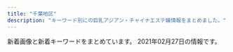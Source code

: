```yaml
---
title: "千葉地区"
description: "キーワード別にの巨乳アジアン・チャイナエステ嬢情報をまとめました。"
---
```


新着画像と新着キーワードをまとめています。
2021年02月27日の情報です。

<DmmAffiliateIns />
<KeywordTable
  shops={
    [
    {
        "url": "http://www.sakura-relax.xyz/",
        "img_links": [
            "http://www.sakura-relax.xyz/images/rsubt6.png",
            "http://www.sakura-relax.xyz/files/033.jpg",
            "http://www.sakura-relax.xyz/files/030.jpg",
            "http://www.sakura-relax.xyz/images/rsubt5.png",
            "http://www.sakura-relax.xyz/photo_news/upimg/826735f59e51ce9198_0.jpg",
            "http://www.sakura-relax.xyz/files/032-02.jpg",
            "http://www.sakura-relax.xyz/images/m2.jpg",
            "http://www.sakura-relax.xyz/photo_news/upimg/215885f1a37aac2e3e_0.jpg",
            "http://www.sakura-relax.xyz/files/033-02.jpg",
            "http://www.sakura-relax.xyz/images/m4.jpg",
            "http://www.sakura-relax.xyz/files/030-02.jpg",
            "http://www.sakura-relax.xyz/photo_news/upimg/827105ecc9fb6cdf66_0.jpg",
            "http://www.sakura-relax.xyz/images/tel2.png",
            "http://www.sakura-relax.xyz/photo_news/upimg/779835eabd0b716dfc_0.jpg",
            "http://www.sakura-relax.xyz/files/011.jpg",
            "http://www.sakura-relax.xyz/files/032.jpg",
            "http://www.sakura-relax.xyz/images/rsubt4.png",
            "http://www.sakura-relax.xyz/images/rsubt2.png",
            "http://www.sakura-relax.xyz/images/b-tel.png",
            "http://www.sakura-relax.xyz/photo_news/upimg/722845f04113e12e26_0.jpg",
            "http://www.sakura-relax.xyz/photo_news/upimg/190185eb4f804163a1_0.jpg",
            "http://www.sakura-relax.xyz/images/rsubt1.png",
            "http://www.sakura-relax.xyz/images/rsubt7.png",
            "http://www.sakura-relax.xyz/images/m1.jpg",
            "http://www.sakura-relax.xyz/images/slider-img002.jpg",
            "http://www.sakura-relax.xyz/images/rsubt3.png",
            "http://www.sakura-relax.xyz/images/m3.jpg",
            "http://www.sakura-relax.xyz/images/m6.jpg",
            "http://www.sakura-relax.xyz/photo_news/upimg/96987600678235ec58_0.jpg",
            "http://www.sakura-relax.xyz/images/b-online.png",
            "http://www.sakura-relax.xyz/images/slider-img001.jpg",
            "http://www.sakura-relax.xyz/photo_news/upimg/540985f71445468556_0.jpg",
            "http://www.sakura-relax.xyz/files/011-02.jpg",
            "http://www.sakura-relax.xyz/files/031.jpg",
            "http://www.sakura-relax.xyz/files/031-02.jpg"
        ],
        "station": "JR\u56db\u8857\u9053\u99c5\u5317\u53e3",
        "keywords": {
            "\u30bb\u30af\u30b7\u30fc": 6,
            "\u5de8\u4e73": 12,
            "\u4e73": 12,
            "D": 16,
            "90": 8,
            "89": 16,
            "E": 24,
            "87": 16
        },
        "name": "\u685c"
    },
    {
        "name": "\u304a\u304b\u3048\u308a",
        "keywords": {
            "C": 30
        },
        "station": "JR\u6d25\u7530\u6cbc\u99c5\u5317\u53e3",
        "url": "http://wureshii.tokyo/",
        "img_links": [
            "http://wureshii.tokyo/uploads/210106/1-21010613133E33.jpg",
            "http://wureshii.tokyo/uploads/200826/1-200R6122159392.jpg",
            "http://wureshii.tokyo/static/picture/tit-new.png",
            "http://wureshii.tokyo/uploads/201126/1-201126124I4E2.jpg",
            "http://wureshii.tokyo/uploads/200914/1-200914103Q0410.jpg",
            "http://wureshii.tokyo/uploads/200615/1-2006151Z4304L.jpg",
            "http://wureshii.tokyo/uploads/200616/1-200616103402133.jpg",
            "http://wureshii.tokyo/static/picture/infor.png",
            "http://wureshii.tokyo/static/picture/room2.png",
            "http://wureshii.tokyo/uploads/200615/1-2006151Z210510.jpg",
            "http://wureshii.tokyo/uploads/200616/1-200616102U5456.jpg",
            "http://wureshii.tokyo/uploads/200723/1-200H31241064E.jpg",
            "http://wureshii.tokyo/static/picture/info.png",
            "http://wureshii.tokyo/static/picture/room1.png",
            "http://wureshii.tokyo/uploads/200615/1-20061519113L58.jpg",
            "http://wureshii.tokyo/uploads/200914/1-200914103K2H9.jpg",
            "http://wureshii.tokyo/uploads/210119/1-2101191F409235.jpg",
            "http://wureshii.tokyo/uploads/200615/1-20061513034W39.jpg",
            "http://wureshii.tokyo/uploads/201116/1-201116132HX52.jpg",
            "http://wureshii.tokyo/static/picture/top.png",
            "http://wureshii.tokyo/static/picture/tit-pick.png",
            "http://wureshii.tokyo/uploads/200616/1-200616103511M7.jpg",
            "http://wureshii.tokyo/static/picture/tit-infor.png",
            "http://wureshii.tokyo/static/picture/tit-gat.png",
            "http://wureshii.tokyo/uploads/200616/1-200616103125M1.jpg",
            "http://wureshii.tokyo/uploads/200615/1-2006151Z631C5.jpg",
            "http://wureshii.tokyo/uploads/200615/1-20061519101Kc.jpg",
            "http://wureshii.tokyo/static/picture/room4.png",
            "http://wureshii.tokyo/uploads/201002/1-2010021312313Q.jpg",
            "http://wureshii.tokyo/static/picture/room3.png",
            "http://wureshii.tokyo/static/picture/tite-staff.png",
            "http://wureshii.tokyo/uploads/200723/1-200H3124150340.jpg"
        ]
    },
    {
        "url": "http://foryou.este.work/",
        "img_links": [
            "http://foryou.este.work/kanban.jpg",
            "http://foryou.este.work/2/uploadimg/1565558725.jpg",
            "http://foryou.este.work/2/uploadimg/1574764277.jpg",
            "http://foryou.este.work/2/uploadimg/1565950572.jpg",
            "http://foryou.este.work/top.jpg",
            "http://foryou.este.work/mens-esthe.png"
        ],
        "name": "For You \u30d5\u30a9\u30fc\u30e6\u30fc",
        "keywords": {
            "83": 12,
            "C": 12,
            "D": 12,
            "85": 6
        },
        "station": "\u6210\u7530\u99c5\u897f\u53e3"
    },
    {
        "keywords": {
            "85": 1,
            "C": 26,
            "E": 1,
            "87": 2,
            "82": 1,
            "D": 9,
            "86": 6
        },
        "url": "http://estela-spa.ests.jp/",
        "station": "\u5343\u8449\u4e2d\u592e\u99c5\u897f\u53e3",
        "name": "\u30eb\u30d3\u30fc",
        "img_links": [
            "http://estela-spa.ests.jp/photos/sites/46/2020/09/2020090417384533.jpg",
            "http://estela-spa.ests.jp/images/girl-z1.jpg",
            "http://estela-spa.ests.jp/images/newface1.jpg",
            "http://estela-spa.ests.jp/photos/sites/46/2020/10/2020101314265164.jpg",
            "http://estela-spa.ests.jp/photos/sites/46/2020/08/2020082012204188.jpg",
            "http://estela-spa.ests.jp/images/link1.jpg",
            "http://estela-spa.ests.jp/photos/sites/46/2021/02/2021021111100774.jpg",
            "http://estela-spa.ests.jp/photos/sites/46/2021/02/2021022517010738.jpg",
            "http://estela-spa.ests.jp/photos/sites/46/2020/12/2020120217175269.jpg",
            "http://estela-spa.ests.jp/images/top.jpg",
            "http://estela-spa.ests.jp/images/staff01.jpg",
            "http://estela-spa.ests.jp/images/mobile.png",
            "http://estela-spa.ests.jp/photos/sites/46/2020/08/2020082012203975.jpg",
            "http://estela-spa.ests.jp/images/s_news.jpg",
            "http://estela-spa.ests.jp/photos/sites/46/2020/08/2020082012203273.jpg",
            "http://estela-spa.ests.jp/photos/sites/46/2021/02/2021021816212292.jpg",
            "http://estela-spa.ests.jp/images/girl-z2.jpg",
            "http://estela-spa.ests.jp/photos/sites/46/2020/08/2020082012203844.jpg",
            "http://estela-spa.ests.jp/images/top1.jpg"
        ]
    },
    {
        "img_links": [
            "http://www.aya-esthe.xyz/files/046-02.jpg",
            "http://www.aya-esthe.xyz/files/003-02.jpg",
            "http://www.aya-esthe.xyz/files/003-03.jpg",
            "http://www.aya-esthe.xyz/images/news.jpg",
            "http://www.aya-esthe.xyz/files/050.jpg",
            "http://www.aya-esthe.xyz/files/003.jpg",
            "http://www.aya-esthe.xyz/files/051.jpg",
            "http://www.aya-esthe.xyz/images/interior_t.jpg",
            "http://www.aya-esthe.xyz/files/045-02.jpg",
            "http://www.aya-esthe.xyz/images/staff_t.jpg",
            "http://www.aya-esthe.xyz/images/int2.jpg",
            "http://www.aya-esthe.xyz/files/050-02.jpg",
            "http://www.aya-esthe.xyz/images/link_t.jpg",
            "http://www.aya-esthe.xyz/images/tel.jpg",
            "http://www.aya-esthe.xyz/files/046-03.jpg",
            "http://www.aya-esthe.xyz/files/005-02.jpg",
            "http://www.aya-esthe.xyz/files/006-03.jpg",
            "http://www.aya-esthe.xyz/files/052.jpg",
            "http://www.aya-esthe.xyz/files/051-03.jpg",
            "http://www.aya-esthe.xyz/files/045.jpg",
            "http://www.aya-esthe.xyz/files/052-02.jpg",
            "http://www.aya-esthe.xyz/files/051-02.jpg",
            "http://www.aya-esthe.xyz/files/045-03.jpg",
            "http://www.aya-esthe.xyz/files/005-03.jpg",
            "http://www.aya-esthe.xyz/images/head.jpg",
            "http://www.aya-esthe.xyz/files/052-03.jpg",
            "http://www.aya-esthe.xyz/files/050-03.jpg",
            "http://www.aya-esthe.xyz/images/mobile.jpg",
            "http://www.aya-esthe.xyz/files/006.jpg",
            "http://www.aya-esthe.xyz/images/sys1.jpg",
            "http://www.aya-esthe.xyz/files/006-02.jpg",
            "http://www.aya-esthe.xyz/files/005.jpg",
            "http://www.aya-esthe.xyz/files/046.jpg"
        ],
        "url": "http://www.aya-esthe.xyz/",
        "station": "JR\u7a32\u6bdb\u99c5\u6771\u53e3",
        "name": "\u5f69 \u3042\u3084",
        "keywords": {
            "86": 1,
            "87": 4,
            "85": 1,
            "93": 2,
            "D": 5,
            "E": 1,
            "C": 1
        }
    },
    {
        "keywords": {
            "87": 1,
            "D": 3,
            "C": 5,
            "84": 1,
            "85": 5,
            "86": 1
        },
        "img_links": [
            "http://kurumioui.tokyo/uploads/210104/1-210104102930511.jpg",
            "http://kurumioui.tokyo/static/picture/m-top02.png",
            "http://kurumioui.tokyo/static/picture/nav01.png",
            "http://kurumioui.tokyo/uploads/210123/1-210123135621344.jpg",
            "http://kurumioui.tokyo/static/picture/m-top03.png",
            "http://kurumioui.tokyo/uploads/210115/1-210115145112T9.jpg",
            "http://kurumioui.tokyo/uploads/201001/1-20100110450K46.jpg",
            "http://kurumioui.tokyo/static/picture/sp-qizu.png",
            "http://kurumioui.tokyo/static/picture/nav06.png",
            "http://kurumioui.tokyo/static/picture/m-top04.png",
            "http://kurumioui.tokyo/uploads/201005/1-2010051JIB49.jpg",
            "http://kurumioui.tokyo/static/picture/nav04.png",
            "http://kurumioui.tokyo/static/picture/nav02.png",
            "http://kurumioui.tokyo/static/picture/m-head03.png",
            "http://kurumioui.tokyo/static/picture/nav05.png",
            "http://kurumioui.tokyo/uploads/201202/1-201202151356327.jpg",
            "http://kurumioui.tokyo/static/picture/nav03.png",
            "http://kurumioui.tokyo/static/picture/sp-tel.png",
            "http://kurumioui.tokyo/uploads/201001/1-201001104541N6.jpg",
            "http://kurumioui.tokyo/uploads/201001/1-201001104A12O.jpg"
        ],
        "url": "http://kurumioui.tokyo/",
        "station": "JR\u5e55\u5f35\u672c\u90f7\u99c5\u6771\u53e3",
        "name": "\u7652\u3057\u7f8e\u4eba"
    },
    {
        "name": "Flower",
        "img_links": [
            "http://www.es-lime.info/staff/megumi.jpg",
            "http://www.es-lime.info/images/menu/top.png",
            "http://www.es-lime.info/staff/ai.jpg",
            "http://www.es-lime.info/img/megumi1.jpg",
            "http://www.es-lime.info/img/rina1.jpg",
            "http://www.es-lime.info/img/ai1.jpg",
            "http://www.es-lime.info/images/interior_t.jpg",
            "http://www.es-lime.info/staff/ayumi.jpg",
            "http://www.es-lime.info/staff/miyuki.jpg",
            "http://www.es-lime.info/images/int2.png",
            "http://www.es-lime.info/img/ayumi1.jpg",
            "http://www.es-lime.info/staff/eko.jpg",
            "http://www.es-lime.info/images/staff_t.jpg",
            "http://www.es-lime.info/images/menu/interior.png",
            "http://www.es-lime.info/images/menu/staff.png",
            "http://www.es-lime.info/images/rec.jpg",
            "http://www.es-lime.info/img/eko1.jpg",
            "http://www.es-lime.info/img/yuki1.jpg",
            "http://www.es-lime.info/staff/yuki.jpg",
            "http://www.es-lime.info/images/sys.jpg",
            "http://www.es-lime.info/images/time.jpg",
            "http://www.es-lime.info/images/tg.png",
            "http://www.es-lime.info/images/right.png",
            "http://www.es-lime.info/images/news.jpg",
            "http://www.es-lime.info/images/tel.png",
            "http://www.es-lime.info/staff/rina.jpg",
            "http://www.es-lime.info/images/int1.jpg",
            "http://www.es-lime.info/img/miyuki1.jpg"
        ],
        "station": "\u5343\u8449\u4e2d\u592e\u99c5\u6771\u53e3",
        "url": "http://www.es-lime.info/",
        "keywords": {}
    },
    {
        "station": "\u4eac\u6210\u81fc\u4e95\u99c5\u5357\u53e3",
        "keywords": {
            "86": 9,
            "D": 4
        },
        "url": "http://nymphe-est.net/",
        "img_links": [
            "http://nymphe-est.net/img/sta1.jpg",
            "http://nymphe-est.net/img/sta6.jpg",
            "http://nymphe-est.net/img/top.jpg",
            "http://nymphe-est.net/img/eve.jpg",
            "http://nymphe-est.net/img/st1.jpg",
            "http://nymphe-est.net/img/st7.jpg",
            "http://nymphe-est.net/img/no.png",
            "http://nymphe-est.net/img/sta2.jpg",
            "http://nymphe-est.net/img/st6.jpg",
            "http://nymphe-est.net/img/r1.jpg",
            "http://nymphe-est.net/img/st2.jpg",
            "http://nymphe-est.net/img/sta7.jpg",
            "http://nymphe-est.net/img/fla.jpg"
        ],
        "name": "\u30af\u30ed\u30fc\u30d0\u30fc"
    },
    {
        "img_links": [
            "http://www.ikoi-este.com/images/girl/gal_1912231129151577068241004.jpg",
            "http://www.ikoi-este.com/images/interior/s4.jpg",
            "http://www.ikoi-este.com/images/girl/gal_1912231129151577068241005.jpg",
            "http://www.ikoi-este.com/images/interior/1.jpg",
            "http://www.ikoi-este.com/images/y.jpg",
            "http://www.ikoi-este.com/i/images/2.jpg",
            "http://www.ikoi-este.com/images/contents.jpg",
            "http://www.ikoi-este.com/images/girl/gal_1912231124271577067869004.jpg",
            "http://www.ikoi-este.com/sp/img/6.jpg",
            "http://www.ikoi-este.com/i/images/6.jpg",
            "http://www.ikoi-este.com/images/interior/s6.jpg",
            "http://www.ikoi-este.com/i/images/1.jpg",
            "http://www.ikoi-este.com/images/menu/staff_off.jpg",
            "http://www.ikoi-este.com/sp/img/4.jpg",
            "http://www.ikoi-este.com/images/interior/s2.jpg",
            "http://www.ikoi-este.com/images/interior/s1.jpg",
            "http://www.ikoi-este.com/images/girl/gal_1912231126291577068038004.jpg",
            "http://www.ikoi-este.com/images/interior/s5.jpg",
            "http://www.ikoi-este.com/images/menu/contents_off.jpg",
            "http://www.ikoi-este.com/images/girl/gal_1912231126291577068038005.jpg",
            "http://www.ikoi-este.com/images/menu/interior_off.jpg",
            "http://www.ikoi-este.com/sp/img/1.jpg",
            "http://www.ikoi-este.com/sp/img/3.jpg",
            "http://www.ikoi-este.com/i/images/5.jpg",
            "http://www.ikoi-este.com/images/interior/s3.jpg",
            "http://www.ikoi-este.com/images/girl/gal_1912231124271577067869005.jpg",
            "http://www.ikoi-este.com/images/menu/top_off.jpg",
            "http://www.ikoi-este.com/sp/img/2.jpg",
            "http://www.ikoi-este.com/sp/img/5.jpg",
            "http://www.ikoi-este.com/i/images/4.jpg",
            "http://www.ikoi-este.com/i/images/3.jpg"
        ],
        "name": "\u3044\u3053\u3044 \u61a9",
        "station": "JR\u6210\u7530\u99c5",
        "url": "http://www.ikoi-este.com/",
        "keywords": {}
    },
    {
        "keywords": {
            "F": 47,
            "86": 15,
            "88": 45,
            "84": 30,
            "C": 38,
            "D": 77,
            "87": 60,
            "85": 30,
            "E": 79,
            "83": 15,
            "89": 15
        },
        "station": "JR\u6d25\u7530\u6cbc\u99c5\u5317\u53e3",
        "name": "\u5929\u4f7f\u306e\u68ee",
        "url": "https://tenshinomori.xyz.mn/",
        "img_links": [
            "https://tenshinomori.xyz.mn/photos/sites/11/2020/12/2020121613443586.jpg",
            "https://tenshinomori.xyz.mn/images/mobile.jpg",
            "https://tenshinomori.xyz.mn/images/m7.jpg",
            "https://tenshinomori.xyz.mn/photos/sites/11/2021/01/2021012512272978.jpg",
            "https://tenshinomori.xyz.mn/images/m15.jpg",
            "https://tenshinomori.xyz.mn/photos/sites/11/2021/02/2021022516063829.jpg",
            "https://tenshinomori.xyz.mn/images/s_staff.png",
            "https://tenshinomori.xyz.mn/images/m10.jpg",
            "https://tenshinomori.xyz.mn/photos/sites/11/2020/09/2020092915301397-e1601361023899.jpeg",
            "https://tenshinomori.xyz.mn/photos/sites/11/2020/12/2020121016271562.jpg",
            "https://tenshinomori.xyz.mn/images/room3.jpg",
            "https://tenshinomori.xyz.mn/images/m9.jpg",
            "https://tenshinomori.xyz.mn/images/room4.jpg",
            "https://tenshinomori.xyz.mn/images/info.jpg",
            "https://tenshinomori.xyz.mn/photos/sites/11/2020/08/2020082801351653.jpg",
            "https://tenshinomori.xyz.mn/images/m8.jpg",
            "https://tenshinomori.xyz.mn/images/room1.jpg",
            "https://tenshinomori.xyz.mn/photos/sites/11/2020/08/2020082801351383.jpg",
            "https://tenshinomori.xyz.mn/images/m14.jpg",
            "https://tenshinomori.xyz.mn/photos/sites/11/2021/02/2021021814154555.jpg",
            "https://tenshinomori.xyz.mn/photos/sites/11/2020/09/2020091810504376.jpg",
            "https://tenshinomori.xyz.mn/images/s_link.png",
            "https://tenshinomori.xyz.mn/photos/sites/11/2020/09/2020092918150341.jpg",
            "https://tenshinomori.xyz.mn/photos/sites/11/2020/11/2020110419415087.jpg",
            "https://tenshinomori.xyz.mn/images/m11.jpg",
            "https://tenshinomori.xyz.mn/images/m12.jpg",
            "https://tenshinomori.xyz.mn/photos/sites/11/2020/09/2020091111050813.jpg",
            "https://tenshinomori.xyz.mn/images/s_news.png",
            "https://tenshinomori.xyz.mn/images/s_pick.png",
            "https://tenshinomori.xyz.mn/images/room2.jpg",
            "https://tenshinomori.xyz.mn/photos/sites/11/2021/01/2021010815482045.jpg",
            "https://tenshinomori.xyz.mn/images/m13.jpg",
            "https://tenshinomori.xyz.mn/images/top.png",
            "https://tenshinomori.xyz.mn/photos/sites/11/2020/10/2020101312202426.jpg",
            "https://tenshinomori.xyz.mn/photos/sites/11/2021/01/2021012512272978-e1612588239327.jpg",
            "https://tenshinomori.xyz.mn/images/s3.png",
            "https://tenshinomori.xyz.mn/images/s1.png",
            "https://tenshinomori.xyz.mn/photos/sites/11/2020/08/2020082801335944-e1598684436869.jpg",
            "https://tenshinomori.xyz.mn/images/s_massage.png",
            "https://tenshinomori.xyz.mn/photos/sites/11/2020/08/2020082814393594.jpg"
        ]
    },
    {
        "name": "\u30ea\u30e9\u30db\u30fc\u30e0",
        "url": "http://www.yatunomi.com/",
        "img_links": [
            "http://www.yatunomi.com/images/icon_bar.png",
            "http://www.yatunomi.com/images/003.jpg",
            "http://www.yatunomi.com/images/sample_photo2.jpg",
            "http://www.yatunomi.com/images/2.jpg",
            "http://www.yatunomi.com/images/sample_photo4.jpg",
            "http://www.yatunomi.com/images/sample_photo3.jpg",
            "http://www.yatunomi.com/images/004.jpg",
            "http://www.yatunomi.com/images/1.jpg",
            "http://www.yatunomi.com/images/02.jpg",
            "http://www.yatunomi.com/images/006.jpg",
            "http://www.yatunomi.com/images/sample1.jpg",
            "http://www.yatunomi.com/images/46-11051416223130.jpg",
            "http://www.yatunomi.com/images/01.jpg",
            "http://www.yatunomi.com/images/005.jpg",
            "http://www.yatunomi.com/images/sample_photo1.jpg",
            "http://www.yatunomi.com/images/3.jpg"
        ],
        "keywords": {},
        "station": "\u5317\u7fd2\u5fd7\u91ce\u99c5\u6771\u53e3"
    },
    {
        "station": "\u9577\u6d66\u99c5\u5357\u53e3",
        "keywords": {},
        "name": "\u685c",
        "url": "http://sakura.refle.shop/",
        "img_links": [
            "http://sakura.refle.shop/wp-content/uploads/2021/02/0ea1abb694e5c2ac70d0c9d9ba0fc0d-576x1024.jpg",
            "http://sakura.refle.shop/wp-content/uploads/2021/02/5f3cb976bbb21a5669ff6bd1665841c-576x1024.jpg",
            "http://sakura.refle.shop/wp-content/uploads/2021/02/srchttp___b-ssl.duitang.com_uploads_item_201707_09_20170709133530_RZM8K.jpeg",
            "http://sakura.refle.shop/wp-content/uploads/2021/02/8b0ef78fc6219c9d52b8cd277fcf96f-576x1024.jpg",
            "http://sakura.refle.shop/wp-content/uploads/2021/02/u12114886473059552891fm26gp0.jpg",
            "http://sakura.refle.shop/wp-content/uploads/2021/02/8bfc95f3196ddfdafdcbf1188a8042e-576x1024.jpg",
            "http://sakura.refle.shop/wp-content/uploads/2021/02/011e151d3ba49801a74fe2b21ee48dc-576x1024.jpg",
            "http://www.aqut.sakura.ne.jp/sakura/wp-content/uploads/2021/02/640x905.jpg",
            "http://sakura.refle.shop/wp-content/uploads/2021/02/28259450e36792ab9dc1c91eedf249b-576x1024.jpg",
            "http://www.aqut.sakura.ne.jp/sakura/wp-content/uploads/2021/02/980x550.jpg",
            "http://sakura.refle.shop/wp-content/uploads/2021/02/u30667598442406118055fm26gp0.jpg",
            "http://www.aqut.sakura.ne.jp/sakura/wp-content/uploads/2021/02/980x450.jpg",
            "http://sakura.refle.shop/wp-content/uploads/2021/02/fc01b0ad57f84753c67f9cbd1c39504-576x1024.jpg",
            "http://sakura.refle.shop/wp-content/uploads/2021/02/fc01b0ad57f84753c67f9cbd1c39504-400x500.jpg",
            "http://sakura.refle.shop/wp-content/uploads/2021/02/u12114886473059552891fm26gp0-400x500.jpg"
        ]
    },
    {
        "name": "\u60a0\u60a0",
        "url": "http://sweety-est.com/",
        "keywords": {
            "86": 6,
            "D": 6
        },
        "img_links": [
            "http://sweety-est.com/images/nav-001.png",
            "http://sweety-est.com/images/nav-003.png",
            "http://sweety-est.com/images/cg02.jpg",
            "http://sweety-est.com/images/top001.png",
            "http://sweety-est.com/images/tel.png",
            "http://sweety-est.com/images/cg06.jpg",
            "http://sweety-est.com/images/no.png",
            "http://sweety-est.com/images/cg01.jpg",
            "http://sweety-est.com/images/cg041.jpg",
            "http://sweety-est.com/images/nav-006.png",
            "http://sweety-est.com/images/nav-004.png",
            "http://sweety-est.com/images/cg04.jpg",
            "http://sweety-est.com/images/cg05.jpg",
            "http://sweety-est.com/images/nav-005.png",
            "http://sweety-est.com/images/nav-002.png",
            "http://sweety-est.com/images/cg03.jpg"
        ],
        "station": "JR\u5e55\u5f35\u99c5\u5317\u53e3"
    },
    {
        "station": "JR\u6d25\u7530\u6cbc\u99c5\u5317\u53e3",
        "url": "http://utopia.relax-good.com/",
        "name": "utopia \uff5e\u30e6\u30fc\u30c8\u30d4\u30a2\uff5e",
        "img_links": [
            "http://utopia.relax-good.com/img/cast/miya-01.jpg",
            "http://menlog.net/link/menlog8831.jpg",
            "https://qr-official.line.me/sid/M/vig0320r.png",
            "http://utopia.relax-good.com/img/cast/kaori-02.jpg",
            "http://utopia.relax-good.com/img/cast/rina-02.jpg",
            "http://utopia.relax-good.com/img/cast/mari-02.jpg",
            "http://utopia.relax-good.com/img/interior/lobby.jpg",
            "http://utopia.relax-good.com/img/banners/20161121110248_DHQPVQBC_UXZGZTLA.jpg",
            "http://utopia.relax-good.com/img/cast/yuki-01.jpg",
            "http://utopia.relax-good.com/img/cast/uc.jpg",
            "http://utopia.relax-good.com/img/cast/akane-01.jpg",
            "http://utopia.relax-good.com/img/cast/miyu-01.jpg",
            "http://utopia.relax-good.com/img/cast/nana-01.jpg",
            "http://utopia.relax-good.com/img/cast/aki-02.jpg",
            "http://utopia.relax-good.com/img/cast/natsumi-02.jpg",
            "http://utopia.relax-good.com/img/cast/mina-01.jpg",
            "http://utopia.relax-good.com/img/line_mark.png",
            "http://utopia.relax-good.com/img/cast/rumi-05.jpg",
            "http://utopia.relax-good.com/img/cast/momo-01.jpg",
            "https://scdn.line-apps.com/n/line_add_friends/btn/ja.png",
            "http://utopia.relax-good.com/img/cast/emi-01.jpg"
        ],
        "keywords": {}
    },
    {
        "name": "\u7761\u84ee\u82b1",
        "img_links": [
            "http://riversopdd.site/static/picture/nav-003.png",
            "http://riversopdd.site/uploads/210128/1-21012Q40403C5.jpg",
            "http://riversopdd.site/static/picture/top01.png",
            "http://riversopdd.site/uploads/201102/1-201102145U1P3.jpg",
            "http://riversopdd.site/static/picture/nav-002.png",
            "http://riversopdd.site/static/picture/right.jpg",
            "http://riversopdd.site/static/picture/nav-001.png",
            "http://riversopdd.site/static/picture/left.jpg",
            "http://riversopdd.site/static/picture/nav-005.png",
            "http://riversopdd.site/uploads/200807/1-200PG63506145.jpg",
            "http://riversopdd.site/uploads/200605/1-2006051J64E48.jpg",
            "http://riversopdd.site/uploads/201230/1-201230143424H5.jpg",
            "http://riversopdd.site/uploads/201016/1-2010161601241L.jpg",
            "http://riversopdd.site/uploads/200218/1-20021QG51A56.jpg",
            "http://riversopdd.site/static/picture/tel.png",
            "http://riversopdd.site/uploads/191021/1-19102112532L42.jpg",
            "http://riversopdd.site/uploads/191021/1-191021125359649.jpg",
            "http://riversopdd.site/static/picture/nav-004.png",
            "http://riversopdd.site/static/picture/nav-006.png",
            "http://riversopdd.site/uploads/191206/1-191206102GaK.jpg",
            "http://riversopdd.site/static/picture/top003.jpg"
        ],
        "keywords": {
            "94": 1,
            "C": 3,
            "88": 1,
            "85": 4,
            "86": 4,
            "D": 6,
            "F": 1
        },
        "url": "http://riversopdd.site/",
        "station": "JR\u8607\u6211\u99c5\u897f\u53e3"
    },
    {
        "name": "\u79cb\u6708",
        "img_links": [
            "http://www.akizu.esjoho.com/files/007.jpg",
            "http://www.akizu.esjoho.com/files/012-03.jpg",
            "http://www.akizu.esjoho.com/files/011-02.jpg",
            "http://www.akizu.esjoho.com/files/011-03.jpg",
            "http://www.akizu.esjoho.com/files/003-02.jpg",
            "http://www.akizu.esjoho.com/files/011.jpg",
            "http://www.akizu.esjoho.com/files/003-03.jpg",
            "http://www.akizu.esjoho.com/images/mobile.jpg",
            "http://www.akizu.esjoho.com/images/backlistbtn.png",
            "http://www.akizu.esjoho.com/files/003.jpg",
            "http://www.akizu.esjoho.com/files/007-03.jpg",
            "http://www.akizu.esjoho.com/files/007-02.jpg",
            "http://www.akizu.esjoho.com/files/012-02.jpg",
            "http://www.akizu.esjoho.com/images/coverGirlParts.png",
            "http://www.akizu.esjoho.com/files/012.jpg"
        ],
        "station": "\u516b\u5343\u4ee3\u53f0\u99c5\u897f\u53e3",
        "keywords": {
            "D": 9,
            "86": 9,
            "88": 3,
            "C": 3
        },
        "url": "http://www.akizu.esjoho.com/"
    },
    {
        "img_links": [
            "http://aimise.com/xj/01.jpg",
            "http://aimise.com/xj/002.jpg",
            "http://aimise.com/images/an4.jpg",
            "http://aimise.com/xj/006.jpg",
            "http://aimise.com/xj/hf/3.jpg",
            "http://aimise.com/images/an2.jpg",
            "http://aimise.com/xj/005.jpg",
            "http://aimise.com/images/240425-1210261S50276.png",
            "http://aimise.com/images/iyasi4.jpg",
            "http://aimise.com/images/iyasi3.jpg",
            "http://aimise.com/xj/hf/1.jpg",
            "http://aimise.com/images/an1.jpg",
            "http://aimise.com/xj/003.jpg",
            "http://aimise.com/images/iyasi5.jpg",
            "http://aimise.com/xj/03.jpg",
            "http://aimise.com/images/iyasi7.jpg",
            "http://aimise.com/xj/02.jpg",
            "http://aimise.com/images/iyasi8.jpg",
            "http://aimise.com/images/iyasi6.jpg",
            "http://aimise.com/xj/004.jpg",
            "http://aimise.com/xj/hf/4.jpg",
            "http://aimise.com/xj/hf/2.jpg",
            "http://aimise.com/images/an5.jpg",
            "http://aimise.com/images/iyasi2.jpg",
            "http://aimise.com/images/an6.jpg",
            "http://aimise.com/images/an3.jpg",
            "http://aimise.com/xj/001.jpg"
        ],
        "keywords": {},
        "name": "\u91d1\u73b2\u74cf-\u30ad\u30f3\u30ec\u30fc\u30ed\u30fc-",
        "station": "\u9ad8\u6839\u6728\u6238\u99c5\u5357\u53e3",
        "url": "http://aimise.com/"
    },
    {
        "keywords": {
            "C": 13,
            "E": 1,
            "85": 2,
            "D": 3,
            "88": 1,
            "F": 1,
            "86": 2
        },
        "img_links": [
            "https://dream.jpn.mn/images/s_pick.jpg",
            "https://dream.jpn.mn/images/room3.jpg",
            "https://dream.jpn.mn/images/bj1.jpg",
            "https://dream.jpn.mn/images/s_infomation.jpg",
            "https://dream.jpn.mn/photos/sites/69/2021/02/2021020705595889.jpg",
            "https://dream.jpn.mn/photos/sites/69/2021/02/2021020705595612.jpg",
            "https://dream.jpn.mn/images/ac.jpg",
            "https://dream.jpn.mn/photos/sites/69/2021/02/2021020705595732.jpg",
            "https://dream.jpn.mn/images/top.png",
            "https://dream.jpn.mn/images/info1.jpg",
            "https://dream.jpn.mn/images/room4.jpg",
            "https://dream.jpn.mn/photos/sites/69/2021/02/202102250653273.jpg",
            "https://dream.jpn.mn/images/room1.jpg",
            "https://dream.jpn.mn/images/bj3.jpg",
            "https://dream.jpn.mn/photos/sites/69/2021/02/202102070559573.jpg",
            "https://dream.jpn.mn/images/mobile.jpg",
            "https://dream.jpn.mn/images/info2.jpg",
            "https://dream.jpn.mn/images/info3.jpg",
            "https://dream.jpn.mn/images/s_link.png",
            "https://dream.jpn.mn/images/s_service.jpg",
            "https://dream.jpn.mn/images/room2.jpg",
            "https://dream.jpn.mn/images/s_staff.png"
        ],
        "url": "https://dream.jpn.mn/",
        "name": "\u30aa\u30ea\u30a8\u30f3\u30bf\u30eb\u30c9\u30ea\u30fc\u30e0",
        "station": "JR\u8607\u6211\u99c5\u897f\u53e3"
    },
    {
        "keywords": {
            "87": 1,
            "C": 8,
            "85": 5,
            "D": 4
        },
        "name": "\u7652\u3057\u5929\u4f7f",
        "station": "\u4e09\u54b2\u99c5\u6771\u53e3",
        "url": "http://nikity.xyz/",
        "img_links": [
            "http://nikity.xyz/uploads/210202/1-21020215543XH.jpg",
            "http://nikity.xyz/picture/s_shedule.jpg",
            "http://nikity.xyz/picture/s_staff.jpg",
            "http://nikity.xyz/picture/room3.jpg",
            "http://nikity.xyz/uploads/210208/1-21020PU411Y7.jpg",
            "http://nikity.xyz/uploads/210202/1-21020215552R31.jpg",
            "http://nikity.xyz/picture/s_news.jpg",
            "http://nikity.xyz/picture/top.jpg",
            "http://nikity.xyz/picture/room2.jpg",
            "http://nikity.xyz/uploads/210206/1-210206100255409.jpg",
            "http://nikity.xyz/picture/room4.jpg",
            "http://nikity.xyz/uploads/210202/1-21020215563U25.jpg",
            "http://nikity.xyz/uploads/210208/1-21020PU403V1.jpg",
            "http://nikity.xyz/picture/room1.jpg",
            "http://nikity.xyz/uploads/210206/1-210206100410V8.jpg"
        ]
    },
    {
        "img_links": [
            "http://aroma-relax.pink/images/r2.jpg",
            "http://aroma-relax.pink/images/cg02.jpg",
            "http://aroma-relax.pink/link/menlog.jpg",
            "http://aroma-relax.pink/images/cg01.jpg",
            "http://aroma-relax.pink/images/top.jpg",
            "http://aroma-relax.pink/images/cg011.jpg",
            "http://aroma-relax.pink/images/r1.jpg",
            "http://aroma-relax.pink/images/cg03.jpg",
            "http://aroma-relax.pink/images/cg05.jpg"
        ],
        "station": "JR\u4f50\u5009\u99c5\u5317\u53e3",
        "name": "\u6e80\u8db3",
        "keywords": {},
        "url": "http://aroma-relax.pink/"
    },
    {
        "station": "JR\u6d25\u7530\u6cbc\u99c5\u5317\u53e3",
        "url": "http://tyuiopew.xyz/",
        "img_links": [
            "http://tyuiopew.xyz/uploads/201126/1-2011261434211X.jpg",
            "http://tyuiopew.xyz/static/picture/info2.jpg",
            "http://tyuiopew.xyz/uploads/210106/1-210106132U6206.jpg",
            "http://tyuiopew.xyz/uploads/201015/1-201015092312434.jpg",
            "http://tyuiopew.xyz/static/picture/bar-news.png",
            "http://tyuiopew.xyz/static/picture/bar-infomation.png",
            "http://tyuiopew.xyz/static/picture/bar-inte.png",
            "http://tyuiopew.xyz/uploads/201015/1-201015092252D0.jpg",
            "http://tyuiopew.xyz/uploads/201015/1-20101509223C14.jpg",
            "http://tyuiopew.xyz/uploads/201113/1-201113140121425.jpg",
            "http://tyuiopew.xyz/static/picture/bar-girls.png",
            "http://tyuiopew.xyz/static/picture/info1.jpg",
            "http://tyuiopew.xyz/static/picture/girls-bar.png",
            "http://tyuiopew.xyz/static/picture/info_text.jpg"
        ],
        "name": "\u30cf\u30ca\u30df\u30ba\u30ad",
        "keywords": {
            "87": 1,
            "D": 3,
            "C": 3,
            "85": 5
        }
    },
    {
        "name": "\u60a0\u60a0\uff5e\u3086\u3046\u3086\u3046\uff5e",
        "keywords": {
            "D": 8,
            "E": 4,
            "86": 10,
            "85": 2
        },
        "img_links": [
            "http://massage-relax.xyz/images/tit4.jpg",
            "http://massage-relax.xyz/images/r1.jpg",
            "http://massage-relax.xyz/images/no.png",
            "http://massage-relax.xyz/images/r4.jpg",
            "http://massage-relax.xyz/images/tit1.jpg",
            "http://massage-relax.xyz/images/cg05.jpg",
            "http://massage-relax.xyz/images/r3.jpg",
            "http://massage-relax.xyz/images/line.png",
            "http://massage-relax.xyz/images/head.jpg",
            "http://massage-relax.xyz/images/cg01.jpg",
            "http://massage-relax.xyz/images/cg03.jpg",
            "http://massage-relax.xyz/images/tit3.jpg",
            "http://massage-relax.xyz/images/fla.jpg",
            "http://massage-relax.xyz/images/cg02.jpg",
            "http://massage-relax.xyz/images/cg081.jpg",
            "http://massage-relax.xyz/images/cg06.jpg",
            "http://massage-relax.xyz/link/menlog.jpg",
            "http://massage-relax.xyz/images/cg08.jpg",
            "http://massage-relax.xyz/images/r2.jpg",
            "http://massage-relax.xyz/images/tit2.jpg"
        ],
        "url": "http://massage-relax.xyz/",
        "station": "JR\u4f50\u5009\u99c5\u5317\u53e3"
    },
    {
        "url": "http://www.rakuraku-inage.info/",
        "img_links": [
            "http://www.rakuraku-inage.info/images/icon_staff.png",
            "http://www.rakuraku-inage.info/images/icon_info.png",
            "http://www.rakuraku-inage.info/files/062-02.jpg",
            "http://www.rakuraku-inage.info/files/062.jpg",
            "http://www.rakuraku-inage.info/common/images/photo01.jpg",
            "http://www.rakuraku-inage.info/files/047-03.jpg",
            "http://www.rakuraku-inage.info/files/047-02.jpg",
            "http://www.rakuraku-inage.info/files/017.jpg",
            "http://www.rakuraku-inage.info/files/062-03.jpg",
            "http://www.rakuraku-inage.info/common/images/photo03.jpg",
            "http://www.rakuraku-inage.info/images/icon_top.png",
            "http://www.rakuraku-inage.info/files/017-02.jpg",
            "http://www.rakuraku-inage.info/files/061-03.jpg",
            "http://www.rakuraku-inage.info/images/btn2.png",
            "http://www.rakuraku-inage.info/files/061-02.jpg",
            "http://www.rakuraku-inage.info/files/047.jpg",
            "http://www.rakuraku-inage.info/files/049.jpg",
            "http://www.rakuraku-inage.info/images/icon_tel.png",
            "http://www.rakuraku-inage.info/files/021.jpg",
            "http://www.rakuraku-inage.info/files/021-02.jpg",
            "http://www.rakuraku-inage.info/images/mainImg_sub.jpg",
            "http://www.rakuraku-inage.info/files/017-03.jpg",
            "http://www.rakuraku-inage.info/files/049-02.jpg",
            "http://www.rakuraku-inage.info/files/049-03.jpg",
            "http://www.rakuraku-inage.info/files/021-03.jpg",
            "http://www.rakuraku-inage.info/files/061.jpg",
            "http://www.rakuraku-inage.info/common/images/photo02.jpg"
        ],
        "name": "\u3089\u304f\u3089\u304f",
        "keywords": {
            "D": 20,
            "88": 4,
            "86": 8,
            "85": 4,
            "C": 4,
            "87": 8
        },
        "station": "JR\u7a32\u6bdb\u99c5\u6771\u53e3"
    },
    {
        "url": "http://iyasi-time.com/",
        "name": "\u5eb7\u697d\u5712-KOURAKUEN-",
        "station": "JR\u4e94\u4e95\u99c5\u897f\u53e3",
        "img_links": [
            "http://iyasi-time.com/images/top/top_03.jpg",
            "http://iyasi-time.com/images/top/top_02.jpg",
            "http://iyasi-time.com/images/top/top_05.jpg",
            "http://iyasi-time.com/images/top/top_08.png",
            "http://iyasi-time.com/images/staff_image/staf_01a.jpg",
            "http://iyasi-time.com/images/home/top.jpg",
            "http://iyasi-time.com/images/page_top.png",
            "http://iyasi-time.com/images/top/top_06.jpg",
            "http://iyasi-time.com/images/top/top_04.jpg",
            "http://iyasi-time.com/images/top/top_01.jpg"
        ],
        "keywords": {}
    },
    {
        "img_links": [
            "http://www.es-goi.click/images/4.jpg",
            "http://www.es-goi.click/images/int1.jpg",
            "http://www.es-goi.click/images/3.jpg",
            "http://www.es-goi.click/images/interior_t.jpg",
            "http://www.es-goi.click/images/sys3.jpg",
            "http://www.es-goi.click/images/news.jpg",
            "http://www.es-goi.click/images/sys4.jpg",
            "http://www.es-goi.click/img/yuri1.jpg",
            "http://www.es-goi.click/images/staff_t.jpg",
            "http://www.es-goi.click/images/line.jpg",
            "http://www.es-goi.click/images/2.jpg",
            "http://www.es-goi.click/images/1.jpg",
            "http://www.es-goi.click/images/tr.jpg",
            "http://www.es-goi.click/img/emi1.jpg",
            "http://www.es-goi.click/img/hana1.jpg",
            "http://www.es-goi.click/images/mobile.jpg",
            "http://www.es-goi.click/images/sys2.jpg",
            "http://www.es-goi.click/images/head.jpg",
            "http://www.es-goi.click/img/rika1.jpg",
            "http://www.es-goi.click/images/sys1.jpg",
            "http://www.es-goi.click/images/sys5.jpg",
            "http://www.es-goi.click/images/int2.jpg",
            "http://www.es-goi.click/images/info.jpg"
        ],
        "url": "http://www.es-goi.click/",
        "name": "\u9759\u5fc3\u5802\uff5e\u30bb\u30a4\u30b7\u30f3\u30c9\u30a6\uff5e",
        "station": "JR\u4e94\u4e95\u99c5\u6771\u53e3",
        "keywords": {}
    },
    {
        "img_links": [
            "http://www.shimai.mensnv.com/photo_news/upimg/375625da9706e25811_0.jpg",
            "http://www.shimai.mensnv.com/files/003.jpg",
            "http://www.shimai.mensnv.com/files/011.jpg",
            "http://www.shimai.mensnv.com/photo_news/upimg/589715e1d14bb52bc8_0.jpg",
            "http://www.shimai.mensnv.com/photo_news/upimg/896875ef46b9aead32_0.jpg",
            "http://www.shimai.mensnv.com/files/002.jpg",
            "http://www.shimai.mensnv.com/images/slider-img001.jpg",
            "http://www.shimai.mensnv.com/files/014.jpg",
            "http://www.shimai.mensnv.com/images/m2.jpg",
            "http://www.shimai.mensnv.com/photo_news/upimg/316335e40d2eda583b_0.jpg",
            "http://www.shimai.mensnv.com/images/s_news.png",
            "http://www.shimai.mensnv.com/images/s_pickup.png",
            "http://www.shimai.mensnv.com/images/m6.jpg",
            "http://www.shimai.mensnv.com/photo_news/upimg/483155da01ceb53a04_0.jpg",
            "http://www.shimai.mensnv.com/photo_news/upimg/589715e1d14bb52bc8_1.jpg",
            "http://www.shimai.mensnv.com/files/010.jpg",
            "http://www.shimai.mensnv.com/photo_news/upimg/857365dbbdfaf0b694_0.jpg",
            "http://www.shimai.mensnv.com/images/s_top_therapist.png",
            "http://www.shimai.mensnv.com/images/slider-img002.jpg",
            "http://www.shimai.mensnv.com/images/m3.jpg",
            "http://www.shimai.mensnv.com/images/s_message.png",
            "http://www.shimai.mensnv.com/files/015.jpg",
            "http://www.shimai.mensnv.com/images/m1.jpg",
            "http://www.shimai.mensnv.com/images/m4.jpg"
        ],
        "name": "\u59c9\u59b9",
        "station": "\u52dd\u7530\u53f0\u99c5\u5357\u53e3",
        "keywords": {
            "D": 32,
            "86": 16,
            "85": 8,
            "88": 8,
            "\u30bb\u30af\u30b7\u30fc": 4,
            "87": 16,
            "C": 16
        },
        "url": "http://www.shimai.mensnv.com/"
    },
    {
        "url": "http://smile.oks.bz/",
        "keywords": {
            "C": 2,
            "D": 17,
            "85": 3,
            "87": 6,
            "83": 1,
            "E": 3,
            "86": 12
        },
        "station": "\u5343\u8449\u4e2d\u592e\u99c5\u6771\u53e3",
        "img_links": [
            "http://smile.oks.bz/photos/sites/41/2021/02/2021022713432946.jpg",
            "http://smile.oks.bz/photos/sites/41/2020/10/202010071446208.jpg",
            "http://smile.oks.bz/photos/sites/41/2020/07/2020071417514615.jpg",
            "http://smile.oks.bz/photos/sites/41/2021/02/2021020310442052.jpg",
            "http://smile.oks.bz/photos/sites/41/2019/09/2019091314115844.jpg",
            "http://smile.oks.bz/photos/sites/41/2021/02/2021020310442224.jpg",
            "http://smile.oks.bz/photos/sites/41/2019/09/2019090417583313.jpg",
            "http://smile.oks.bz/photos/sites/41/2021/02/2021020310442224-356x475.jpg",
            "http://smile.oks.bz/photos/sites/41/2020/09/2020090213501227.jpg",
            "http://smile.oks.bz/images/link.jpg",
            "http://smile.oks.bz/photos/sites/41/2019/08/201909231726370.jpg",
            "http://smile.oks.bz/images/s_face.jpg",
            "http://smile.oks.bz/photos/sites/41/2019/09/2019091314105462.jpg",
            "http://smile.oks.bz/images/s_news.jpg",
            "http://smile.oks.bz/images/top.jpg",
            "http://smile.oks.bz/photos/sites/41/2019/12/2019122517061810.jpg",
            "http://smile.oks.bz/photos/sites/41/2019/11/2019112410352437.jpg",
            "http://smile.oks.bz/photos/sites/41/2020/11/2020110713394486.jpg",
            "http://smile.oks.bz/photos/sites/41/2021/01/2021012517065775.jpg",
            "http://smile.oks.bz/photos/sites/41/2021/01/2021010911025290.jpg",
            "http://smile.oks.bz/photos/sites/41/2021/01/2021012517065775-356x475.jpg",
            "http://smile.oks.bz/photos/sites/41/2020/10/2020101713162274.jpg",
            "http://smile.oks.bz/images/mobile.jpg",
            "http://smile.oks.bz/photos/sites/41/2021/02/2021020310442052-356x475.jpg",
            "http://smile.oks.bz/photos/sites/41/2021/02/2021022713432946-356x475.jpg",
            "http://smile.oks.bz/images/staff_line.jpg",
            "http://smile.oks.bz/photos/sites/41/2019/12/2019122517044066.jpg",
            "http://smile.oks.bz/photos/sites/41/2020/01/2020012310224324.jpg",
            "http://smile.oks.bz/photos/sites/41/2019/12/2019122516470912.jpg",
            "http://smile.oks.bz/photos/sites/41/2020/09/202009091902267.jpg",
            "http://smile.oks.bz/photos/sites/41/2019/12/2019122517044318.jpg"
        ],
        "name": "Smile\u30fb\u30b9\u30de\u30a4\u30eb"
    },
    {
        "url": "http://www.cianzan.xyz/",
        "station": "JR\u56db\u8857\u9053\u99c5\u5317\u53e3",
        "img_links": [
            "http://www.cianzan.xyz/static/picture/nav-002.png",
            "http://www.cianzan.xyz/static/picture/right.jpg",
            "http://www.cianzan.xyz/static/picture/top003.jpg",
            "http://www.cianzan.xyz/uploads/201207/1-20120G05I9133.jpg",
            "http://www.cianzan.xyz/static/picture/nav-004.png",
            "http://www.cianzan.xyz/static/picture/nav-001.png",
            "http://www.cianzan.xyz/static/picture/nav-005.png",
            "http://www.cianzan.xyz/uploads/201209/1-201209110351409.jpg",
            "http://www.cianzan.xyz/static/picture/tel.png",
            "http://www.cianzan.xyz/uploads/201207/1-20120G05H03F.jpg",
            "http://www.cianzan.xyz/uploads/201204/1-20120414562N15.jpg",
            "http://www.cianzan.xyz/static/picture/top01.png",
            "http://www.cianzan.xyz/static/picture/left.jpg",
            "http://www.cianzan.xyz/uploads/201209/1-20120911033J44.jpg",
            "http://www.cianzan.xyz/uploads/201204/1-20120414525DJ.jpg",
            "http://www.cianzan.xyz/static/picture/nav-003.png",
            "http://www.cianzan.xyz/static/picture/nav-006.png"
        ],
        "keywords": {
            "D": 2,
            "86": 2
        },
        "name": "\u304a\u304b\u3048\u308a"
    },
    {
        "url": "http://n-rlx.com/",
        "img_links": [
            "http://n-rlx.com/images/index_04.jpg",
            "http://n-rlx.com/images/index_11.jpg",
            "http://n-rlx.com/images/info.jpg",
            "http://n-rlx.com/girl/010.jpg",
            "http://n-rlx.com/girl/09.jpg",
            "http://n-rlx.com/images/rec.jpg",
            "http://n-rlx.com/girl/011.jpg",
            "http://n-rlx.com/images/03.jpg",
            "http://n-rlx.com/images/qr20190828190925748.png",
            "http://n-rlx.com/images/index_16.jpg",
            "http://n-rlx.com/images/index_05.jpg",
            "http://n-rlx.com/images/index_06.jpg",
            "http://n-rlx.com/images/index_07.jpg",
            "http://n-rlx.com/images/index_23.jpg",
            "http://n-rlx.com/images/index_02.jpg",
            "http://n-rlx.com/girl/012.jpg",
            "http://n-rlx.com/girl/00.jpg",
            "http://n-rlx.com/girl/013.jpg",
            "http://n-rlx.com/images/index_22.jpg",
            "http://n-rlx.com/images/index_01.jpg",
            "http://n-rlx.com/images/staff_11.jpg",
            "http://n-rlx.com/images/rec_11.jpg",
            "http://n-rlx.com/images/index_03.jpg",
            "http://n-rlx.com/images/info_11.jpg"
        ],
        "name": "\u30c0\u30a4\u30e4\u30e2\u30f3\u30c9",
        "keywords": {},
        "station": "JR\u6d25\u7530\u6cbc\u99c5\u5317\u53e3"
    },
    {
        "img_links": [
            "http://www.miyu-est.com/images/staff/sora.jpg",
            "http://www.miyu-est.com/images/s-3/3-4.jpg",
            "http://www.miyu-est.com/images/mobile.png",
            "http://www.miyu-est.com/images/r-1.jpg",
            "http://www.miyu-est.com/images/staff/jinmi.jpg",
            "http://www.miyu-est.com/images/r-2.jpg",
            "http://www.miyu-est.com/images/staff/harumi.jpg",
            "http://www.miyu-est.com/images/top.jpg",
            "http://www.miyu-est.com/images/10.jpg",
            "http://www.miyu-est.com/images/staff/s2.jpg",
            "http://www.miyu-est.com/images/r-6.jpg",
            "http://www.miyu-est.com/images/r-4.jpg",
            "http://www.miyu-est.com/images/3.jpg",
            "http://www.miyu-est.com/images/staff/nana.jpg",
            "http://www.miyu-est.com/images/titestaff.png",
            "http://www.miyu-est.com/images/s-2/2-4.jpg",
            "http://www.miyu-est.com/images/staff/naomi.jpg",
            "http://www.miyu-est.com/images/newtit.jpg",
            "http://www.miyu-est.com/images/r-3.jpg",
            "http://www.miyu-est.com/images/9.jpg",
            "http://www.miyu-est.com/images/r-5.jpg"
        ],
        "station": "\u7fd2\u5fd7\u91ce\u99c5",
        "name": "\u7f8e\u512a",
        "keywords": {
            "87": 1,
            "F": 1
        },
        "url": "http://www.miyu-est.com/"
    },
    {
        "img_links": [
            "http://m-relax.net/cocosia/images/bar-twitter.png",
            "http://m-relax.net/cocosia/images/c-therapist.png",
            "http://m-relax.net/cocosia/images/tennai3.jpg",
            "http://m-relax.net/cocosia/images/tennai4.jpg",
            "http://m-relax.net/cocosia/images/b-qr.jpg",
            "http://m-relax.net/cocosia/images/bar-cam.png",
            "http://m-relax.net/cocosia/staff/s-aya.jpg",
            "http://m-relax.net/cocosia/staff/s-mika.jpg",
            "http://m-relax.net/cocosia/staff/s-mayu.jpg",
            "http://m-relax.net/cocosia/images/bar-newface.png",
            "http://m-relax.net/cocosia/sp/images/bar-contact.png",
            "http://m-relax.net/cocosia/images/b-deli2.jpg",
            "http://m-relax.net/cocosia/images/footter.png",
            "http://m-relax.net/cocosia/images/bar-therapist.png",
            "http://m-relax.net/cocosia/images/b-taisaku.png",
            "http://m-relax.net/cocosia/sp/images/bar-cam.png",
            "http://m-relax.net/cocosia/images/c-interior.png",
            "http://m-relax.net/cocosia/images/b-hotstone2.png",
            "http://m-relax.net/cocosia/staff/s-mie.jpg",
            "http://m-relax.net/cocosia/staff/s-yuyu.jpg",
            "http://m-relax.net/cocosia/images/bar-other.png",
            "http://m-relax.net/cocosia/images/bar-interior.png",
            "http://m-relax.net/cocosia/sp/images/bar-twitter.png",
            "http://m-relax.net/cocosia/images/b-tel.png",
            "http://m-relax.net/cocosia/sp/images/bar-newface.png",
            "http://m-relax.net/cocosia/images/c-top.png",
            "http://m-relax.net/cocosia/images/tennai2.jpg"
        ],
        "station": "\u5343\u8449\u4e2d\u592e\u99c5\u6771\u53e3",
        "keywords": {},
        "url": "http://m-relax.net/cocosia/",
        "name": "cocosia \u30b3\u30b3\u30b7\u30a2"
    },
    {
        "station": "JR\u6d25\u7530\u6cbc\u99c5\u5317\u53e3",
        "name": "\u30b4\u30fc\u30eb\u30c7\u30f3\u30bf\u30a4\u30e0",
        "url": "http://golden-time.jpn.mn/",
        "img_links": [
            "http://golden-time.jpn.mn/images/link_nav03.jpg",
            "http://golden-time.jpn.mn/photos/sites/69/2019/12/2019120209284861.jpg",
            "http://golden-time.jpn.mn/images/info1.jpg",
            "http://golden-time.jpn.mn/images/link_nav02.jpg",
            "http://golden-time.jpn.mn/images/top_slider01.jpg",
            "http://golden-time.jpn.mn/photos/sites/69/2019/12/2019120901533068.jpg",
            "http://golden-time.jpn.mn/photos/sites/69/2019/12/2019121206424523.jpg",
            "http://golden-time.jpn.mn/photos/sites/69/2020/11/2020110608161178.jpg",
            "http://golden-time.jpn.mn/photos/sites/69/2019/12/2019120804110927-e1608100228846.jpg",
            "http://golden-time.jpn.mn/photos/sites/69/2019/12/2019122305283220.jpg",
            "http://golden-time.jpn.mn/photos/sites/69/2021/02/2021021212205133-e1613100061879.jpeg",
            "http://golden-time.jpn.mn/photos/sites/69/2019/12/201912060728409.jpg",
            "http://golden-time.jpn.mn/images/side_mobile.jpg",
            "http://golden-time.jpn.mn/photos/sites/69/2020/09/202009160836574.jpg",
            "http://golden-time.jpn.mn/images/link_nav05.jpg",
            "http://golden-time.jpn.mn/photos/sites/69/2020/06/2020061808580654.jpg",
            "http://golden-time.jpn.mn/images/link_nav07.jpg",
            "http://golden-time.jpn.mn/images/side_link.jpg",
            "http://golden-time.jpn.mn/photos/sites/69/2020/05/2020053002120414.jpg",
            "http://golden-time.jpn.mn/photos/sites/69/2020/11/2020111607331079.jpg",
            "http://golden-time.jpn.mn/images/link_nav04.jpg",
            "http://golden-time.jpn.mn/images/ico01.png",
            "http://golden-time.jpn.mn/photos/sites/69/2020/09/2020091207514598.jpg",
            "http://golden-time.jpn.mn/images/sp_top.jpg",
            "http://golden-time.jpn.mn/photos/sites/69/2021/01/2021012414232370.jpg",
            "http://golden-time.jpn.mn/images/info2.jpg",
            "http://golden-time.jpn.mn/photos/sites/69/2019/12/2019120209284771.jpg",
            "http://golden-time.jpn.mn/photos/sites/69/2019/12/2019120804110927.jpg",
            "http://golden-time.jpn.mn/images/top.png",
            "http://golden-time.jpn.mn/images/top_slider02.png",
            "http://golden-time.jpn.mn/images/side_tel.jpg",
            "http://golden-time.jpn.mn/images/link_nav01.jpg",
            "http://golden-time.jpn.mn/photos/sites/69/2020/09/2020091207515151.jpg",
            "http://golden-time.jpn.mn/images/link_nav06.jpg",
            "http://golden-time.jpn.mn/photos/sites/69/2019/12/2019120209284923.jpg",
            "http://golden-time.jpn.mn/photos/sites/69/2020/12/2020122203240620.jpg",
            "http://golden-time.jpn.mn/images/info3.jpg"
        ],
        "keywords": {
            "85": 5,
            "87": 4,
            "86": 5,
            "80": 1,
            "E": 1,
            "C": 1,
            "84": 1,
            "83": 1,
            "D": 15
        }
    },
    {
        "keywords": {},
        "station": "\u52dd\u7530\u53f0\u99c5\u5357\u53e3",
        "name": "\u611b",
        "url": "http://ai.es-relax.info/",
        "img_links": [
            "http://ai.es-relax.info/gals/aya2.jpg",
            "http://ai.es-relax.info/gals/remi2.jpg",
            "http://ai.es-relax.info/images/info (4).jpg",
            "http://ai.es-relax.info/images/qr.jpg",
            "http://ai.es-relax.info/gals/mimi1.jpg",
            "http://ai.es-relax.info/gals/natumi1.jpg",
            "http://ai.es-relax.info/images/info (1).jpg",
            "http://ai.es-relax.info/gals/ayumi2.jpg",
            "http://ai.es-relax.info/images/info (2).jpg",
            "http://ai.es-relax.info/images/kp.jpg",
            "http://ai.es-relax.info/gals/remi1.jpg",
            "http://ai.es-relax.info/gals/natumi2.jpg",
            "http://ai.es-relax.info/gals/ayumi1.jpg",
            "http://ai.es-relax.info/gals/yui2.jpg",
            "http://ai.es-relax.info/gals/mimi2.jpg",
            "http://ai.es-relax.info/images/kp2.jpg",
            "http://ai.es-relax.info/gals/aya1.jpg",
            "http://ai.es-relax.info/images/info (3).jpg",
            "http://ai.es-relax.info/gals/yui1.jpg"
        ]
    },
    {
        "name": "\u304f\u3089\u3089",
        "station": "JR\u7a32\u6bdb\u99c5\u6771\u53e3",
        "img_links": [
            "http://massage-aroma.blue/images/cg011.jpg",
            "http://massage-aroma.blue/images/cg07.jpg",
            "http://massage-aroma.blue/images/cg052.jpg",
            "http://massage-aroma.blue/images/cg03.jpg",
            "http://massage-aroma.blue/images/nav-006.png",
            "http://massage-aroma.blue/images/nav-003.png",
            "http://massage-aroma.blue/images/cg021.jpg",
            "http://massage-aroma.blue/images/nav-001.png",
            "http://massage-aroma.blue/images/cg022.jpg",
            "http://massage-aroma.blue/images/cg072.jpg",
            "http://massage-aroma.blue/images/cg012.jpg",
            "http://massage-aroma.blue/images/no.png",
            "http://massage-aroma.blue/images/nav-005.png",
            "http://massage-aroma.blue/images/cg05.jpg",
            "http://massage-aroma.blue/images/nav-004.png",
            "http://massage-aroma.blue/images/cg01.jpg",
            "http://massage-aroma.blue/images/cg02.jpg",
            "http://massage-aroma.blue/images/tel.png",
            "http://massage-aroma.blue/images/cg051.jpg",
            "http://massage-aroma.blue/images/nav-002.png",
            "http://massage-aroma.blue/images/top001.png",
            "http://massage-aroma.blue/images/cg071.jpg"
        ],
        "url": "http://massage-aroma.blue/",
        "keywords": {
            "F": 1,
            "D": 2,
            "E": 2,
            "86": 5
        }
    },
    {
        "img_links": [
            "http://www.with-you.xyz/Uploads/News/5ffd0251c2433.jpg",
            "http://www.with-you.xyz/Uploads/News/5fe0443e952e4.jpg",
            "http://www.with-you.xyz/Uploads/News/5fe92e49363e9.jpg",
            "http://www.with-you.xyz/Uploads/user/5aefb1192c299.jpg",
            "http://www.with-you.xyz/ueditor/php/upload/image/20180509/1525834473168892.png",
            "http://www.with-you.xyz/Uploads/user/5aefb0da5df20.jpg",
            "http://www.with-you.xyz/Uploads/user/5aefb12fd808d.jpg",
            "http://www.with-you.xyz/ueditor/php/upload/image/20180508/1525743921831574.png",
            "http://www.with-you.xyz/Public/Reception/picture/pick_staff6.jpg",
            "http://www.with-you.xyz/Uploads/News/6029da8ea58af.jpg",
            "http://www.with-you.xyz/Uploads/News/600f7262727f6.jpg",
            "http://www.with-you.xyz/Uploads/News/5fd810fbec46f.jpg",
            "http://www.with-you.xyz/Uploads/News/6018e6a2e615d.jpg",
            "http://www.with-you.xyz/ueditor/php/upload/image/20180508/1525743116677647.jpg",
            "http://www.with-you.xyz/Uploads/News/5ff2c3143fde1.jpg",
            "http://www.with-you.xyz/ueditor/php/upload/image/20180507/1525658571678747.png",
            "http://www.with-you.xyz/Public/Reception/picture/news.png",
            "http://www.with-you.xyz/Uploads/News/6005270408196.jpg",
            "http://www.with-you.xyz/Uploads/News/6020f6f77b88e.jpg",
            "http://www.with-you.xyz/ueditor/php/upload/image/20180507/1525658576587164.png",
            "http://www.with-you.xyz/Public/Reception/picture/staff-bar.png",
            "http://www.with-you.xyz/Uploads/News/60331355bced0.jpg",
            "http://www.with-you.xyz/Uploads/user/5aefb0beaf05c.jpg"
        ],
        "station": "JR\u5343\u8449\u99c5\u6771\u53e3",
        "name": "with you",
        "url": "http://www.with-you.xyz/",
        "keywords": {
            "\u4e73": 3
        }
    },
    {
        "img_links": [
            "https://www.harurelaxation.com/prof/5/02.jpg",
            "https://www.harurelaxation.com/prof/1/02.jpg",
            "https://www.harurelaxation.com/img/tmp/sns_bt2.png",
            "https://www.harurelaxation.com/prof/6/top.jpg",
            "https://www.harurelaxation.com/prof/7/01.jpg",
            "https://www.harurelaxation.com/prof/5/01.jpg",
            "https://www.harurelaxation.com/prof/3/top.jpg",
            "https://www.harurelaxation.com/prof/6/01.jpg",
            "https://www.harurelaxation.com/img/tmp/sns_bt1.png",
            "https://www.harurelaxation.com/prof/3/02.jpg",
            "https://www.harurelaxation.com/prof/3/01.jpg",
            "https://www.harurelaxation.com/prof/7/02.jpg",
            "https://www.harurelaxation.com/prof/6/02.jpg",
            "https://www.harurelaxation.com/prof/5/top.jpg",
            "https://www.harurelaxation.com/prof/1/top.jpg",
            "https://www.harurelaxation.com/prof/8/02.jpg",
            "https://www.harurelaxation.com/prof/7/top.jpg",
            "https://www.harurelaxation.com/prof/8/01.jpg",
            "https://www.harurelaxation.com/prof/8/top.jpg",
            "https://www.harurelaxation.com/img/all/loader.png",
            "https://www.harurelaxation.com/prof/1/01.jpg"
        ],
        "keywords": {
            "E": 3,
            "C": 3,
            "\u80f8": 2,
            "D": 12,
            "84": 3,
            "83": 9,
            "82": 6
        },
        "name": "HARU",
        "station": "JR\u8302\u539f\u99c5",
        "url": "https://www.harurelaxation.com/"
    },
    {
        "name": "Sherry",
        "keywords": {
            "84": 9,
            "90": 18,
            "85": 9,
            "86": 9,
            "87": 9,
            "88": 18
        },
        "url": "https://inage-mensesthe.com/",
        "station": "JR\u7a32\u6bdb\u99c5\u6771\u53e3",
        "img_links": [
            "https://inage-mensesthe.com/staff/mai-s4.jpg",
            "https://inage-mensesthe.com/room/room-l3.jpg",
            "https://inage-mensesthe.com/room/room-l1.jpg",
            "https://inage-mensesthe.com/images/esthe1.jpg",
            "https://inage-mensesthe.com/images/main1.jpg",
            "https://inage-mensesthe.com/staff/minami-l2.jpg",
            "https://inage-mensesthe.com/staff/momoka-top.jpg",
            "https://inage-mensesthe.com/room/room-l2.jpg",
            "https://inage-mensesthe.com/massage/2021/02/11/sora-s1.jpg",
            "https://inage-mensesthe.com/staff/mai-l3.jpg",
            "https://inage-mensesthe.com/staff/coco-top.jpg",
            "https://inage-mensesthe.com/staff/satomi-s2.jpg",
            "https://inage-mensesthe.com/staff/coco-s2.jpg",
            "https://inage-mensesthe.com/images/esthe3.jpg",
            "https://inage-mensesthe.com/footer/footer-line.png",
            "https://inage-mensesthe.com/staff/satomi-l1.jpg",
            "https://inage-mensesthe.com/staff/coco-l1.jpg",
            "https://inage-mensesthe.com/images/qrcode.png",
            "https://inage-mensesthe.com/staff/mai-l1.jpg",
            "https://inage-mensesthe.com/staff/minami-s4.jpg",
            "https://inage-mensesthe.com/staff/sachi-l3.jpg",
            "https://inage-mensesthe.com/staff/minami-top.jpg",
            "https://inage-mensesthe.com/massage/2021/01/28/nana-s1.jpg",
            "https://inage-mensesthe.com/staff/minami-l3.jpg",
            "https://inage-mensesthe.com/room/room-l4.jpg",
            "https://inage-mensesthe.com/icon/yelp.png",
            "https://inage-mensesthe.com/icon/twitter.png",
            "https://inage-mensesthe.com/staff/momoka-l1.jpg",
            "https://inage-mensesthe.com/staff/satomi-s1.jpg",
            "https://inage-mensesthe.com/staff/sora-s1.jpg",
            "https://inage-mensesthe.com/footer/footer-staff.png",
            "https://inage-mensesthe.com/staff/coco-l3.jpg",
            "https://inage-mensesthe.com/staff/sachi-s4.jpg",
            "https://inage-mensesthe.com/staff/minami-l4.jpg",
            "https://inage-mensesthe.com/footer/footer-tel.png",
            "https://inage-mensesthe.com/icon/facebook.png",
            "https://inage-mensesthe.com/staff/nana-l1.jpg",
            "https://inage-mensesthe.com/staff/mai-l2.jpg",
            "https://inage-mensesthe.com/staff/coco-s3.jpg",
            "https://inage-mensesthe.com/images/clear.png",
            "https://inage-mensesthe.com/images/esthe4.jpg",
            "https://inage-mensesthe.com/staff/satomi-s3.jpg",
            "https://inage-mensesthe.com/staff/minami-l1.jpg",
            "https://inage-mensesthe.com/staff/momoka-s1.jpg",
            "https://inage-mensesthe.com/staff/coco-s4.jpg",
            "https://inage-mensesthe.com/staff/mai-s1.jpg",
            "https://inage-mensesthe.com/staff/mai-l4.jpg",
            "https://inage-mensesthe.com/staff/mai-top.jpg",
            "https://inage-mensesthe.com/staff/coco-l4.jpg",
            "https://inage-mensesthe.com/staff/sachi-l2.jpg",
            "https://inage-mensesthe.com/staff/sora-l1.jpg",
            "https://inage-mensesthe.com/staff/sachi-s1.jpg",
            "https://inage-mensesthe.com/staff/sachi-s2.jpg",
            "https://inage-mensesthe.com/staff/mai-s3.jpg",
            "https://inage-mensesthe.com/staff/minami-s2.jpg",
            "https://inage-mensesthe.com/staff/nana-top.jpg",
            "https://inage-mensesthe.com/staff/satomi-l2.jpg",
            "https://inage-mensesthe.com/staff/coco-s1.jpg",
            "https://inage-mensesthe.com/icon/line.png",
            "https://inage-mensesthe.com/staff/sachi-s3.jpg",
            "https://inage-mensesthe.com/images/main-sp.jpg",
            "https://inage-mensesthe.com/images/esthe2.jpg",
            "https://inage-mensesthe.com/staff/coco-l2.jpg",
            "https://inage-mensesthe.com/massage/2021/01/25/emi-s1.jpg",
            "https://inage-mensesthe.com/staff/sachi-l4.jpg",
            "https://inage-mensesthe.com/staff/minami-s1.jpg",
            "https://inage-mensesthe.com/staff/nana-s1.jpg",
            "https://inage-mensesthe.com/massage/2020/12/18/momoka-s1.jpg",
            "https://inage-mensesthe.com/staff/sachi-top.jpg",
            "https://inage-mensesthe.com/staff/mai-s2.jpg",
            "https://inage-mensesthe.com/staff/satomi-top.jpg",
            "https://inage-mensesthe.com/staff/satomi-l3.jpg",
            "https://inage-mensesthe.com/staff/sora-top.jpg",
            "https://inage-mensesthe.com/staff/sachi-l1.jpg",
            "https://inage-mensesthe.com/images/header3.png",
            "https://inage-mensesthe.com/staff/minami-s3.jpg"
        ]
    },
    {
        "img_links": [
            "http://forever-est.com/img/footer.jpg",
            "http://forever-est.com/img/no.png",
            "http://forever-est.com/img/flb2.jpg",
            "http://forever-est.com/img/fla3.jpg",
            "http://forever-est.com/img/lb1.jpg",
            "http://forever-est.com/img/flb1.jpg",
            "http://forever-est.com/img/fla1.jpg",
            "http://forever-est.com/img/cg10.jpg",
            "http://forever-est.com/img/rect.jpg",
            "http://forever-est.com/img/cg01.jpg",
            "http://forever-est.com/img/stal.jpg",
            "http://forever-est.com/img/cg081.jpg",
            "http://forever-est.com/img/fbb.jpg",
            "http://forever-est.com/img/stat.jpg",
            "http://forever-est.com/img/lint.jpg",
            "http://forever-est.com/img/cg07.jpg",
            "http://forever-est.com/img/top.jpg",
            "http://forever-est.com/img/cg011.jpg",
            "http://forever-est.com/img/eve.jpg",
            "http://forever-est.com/img/cg04.jpg",
            "http://forever-est.com/img/cg06.jpg",
            "http://forever-est.com/img/cg05.jpg",
            "http://forever-est.com/img/cg09.jpg",
            "http://forever-est.com/img/fla4.jpg",
            "http://forever-est.com/img/acct.jpg",
            "http://forever-est.com/img/cg051.jpg",
            "http://forever-est.com/link/menlog.jpg",
            "http://forever-est.com/img/lb2.jpg",
            "http://forever-est.com/img/fla2.jpg",
            "http://forever-est.com/img/cg071.jpg",
            "http://forever-est.com/img/cg08.jpg"
        ],
        "keywords": {
            "D": 2,
            "86": 7,
            "E": 5
        },
        "url": "http://forever-est.com/",
        "station": "JR\u5e55\u5f35\u99c5\u5357\u53e3",
        "name": "\u96a0\u308c\u5bb6"
    },
    {
        "station": "JR\u6d25\u7530\u6cbc\u99c5\u5317\u53e3",
        "name": "\u30d5\u30ec\u30c3\u30b7\u30e5\u30d5\u30eb\u30fc\u30c4",
        "img_links": [
            "http://fresh.estheya.com/css/nav/nav05.png",
            "http://fresh.estheya.com/css/staff/staff03.jpg",
            "http://fresh.estheya.com/css/nav/nav01.png",
            "http://fresh.estheya.com/css/staff/staff04.jpg",
            "http://fresh.estheya.com/css/right.jpg",
            "http://fresh.estheya.com/css/staff03.jpg",
            "http://fresh.estheya.com/css/staff/staff01.jpg",
            "http://fresh.estheya.com/css/nav/nav06.png",
            "http://fresh.estheya.com/css/top04.jpg",
            "http://fresh.estheya.com/css/staff01.jpg",
            "http://fresh.estheya.com/css/left.jpg",
            "http://fresh.estheya.com/css/staff02.jpg",
            "http://fresh.estheya.com/css/nav/nav03.png",
            "http://fresh.estheya.com/css/tel01.png",
            "http://fresh.estheya.com/css/nav/nav02.png",
            "http://fresh.estheya.com/css/nav/nav04.png",
            "http://fresh.estheya.com/css/staff04.jpg",
            "http://fresh.estheya.com/css/staff/staff02.jpg",
            "http://fresh.estheya.com/css/top01.jpg"
        ],
        "url": "http://fresh.estheya.com/",
        "keywords": {
            "D": 2,
            "E": 1,
            "85": 1,
            "C": 1,
            "89": 2,
            "92": 1
        }
    },
    {
        "keywords": {
            "E": 1,
            "85": 2,
            "D": 5,
            "87": 1,
            "86": 3
        },
        "url": "https://eve.iest.info/",
        "station": "\u4eac\u6210\u5343\u8449\u4e2d\u592e\u99c5\u897f\u53e3",
        "img_links": [
            "https://eve.iest.info/images/mobile.jpg",
            "https://eve.iest.info/photos/sites/86/2021/02/2021021805312762.jpg",
            "https://eve.iest.info/photos/sites/86/2020/12/2020120704342237.jpg",
            "https://eve.iest.info/photos/sites/86/2020/12/202012070434226.jpg",
            "https://eve.iest.info/photos/sites/86/2020/12/2020121105320296.jpg",
            "https://eve.iest.info/images/s_staff.jpg",
            "https://eve.iest.info/images/top.jpg",
            "https://eve.iest.info/photos/sites/86/2020/12/2020120704342160.jpg",
            "https://eve.iest.info/images/s_news.jpg",
            "http://eve.a2.jpn.vin/upload/sites/86/2021/02/2021021805312762.jpg",
            "https://eve.iest.info/photos/sites/86/2020/12/2020120704342315.jpg"
        ],
        "name": "\u30a4\u30d6"
    },
    {
        "keywords": {
            "87": 1,
            "88": 1,
            "D": 3,
            "86": 1
        },
        "url": "http://www.mint.esjp.info/",
        "img_links": [
            "http://www.mint.esjp.info/images/mobile.jpg",
            "http://www.mint.esjp.info/files/002.jpg",
            "http://www.mint.esjp.info/files/003-02.jpg",
            "http://www.mint.esjp.info/files/003.jpg",
            "http://www.mint.esjp.info/files/003-03.jpg",
            "http://www.mint.esjp.info/files/002-03.jpg",
            "http://www.mint.esjp.info/images/head.jpg",
            "http://www.mint.esjp.info/files/001.jpg",
            "http://www.mint.esjp.info/files/001-02.jpg",
            "http://www.mint.esjp.info/files/001-03.jpg",
            "http://www.mint.esjp.info/images/link_t.jpg",
            "http://www.mint.esjp.info/images/news.jpg",
            "http://www.mint.esjp.info/images/interior_t.jpg",
            "http://www.mint.esjp.info/images/int2.jpg",
            "http://www.mint.esjp.info/files/002-02.jpg",
            "http://www.mint.esjp.info/images/sys1.jpg",
            "http://www.mint.esjp.info/images/tel.jpg",
            "http://www.mint.esjp.info/images/staff_t.jpg"
        ],
        "name": "\u30df\u30f3\u30c8",
        "station": "\u7fd2\u5fd7\u91ce\u99c5"
    },
    {
        "station": "\u516b\u5343\u4ee3\u53f0\u99c5\u6771\u53e3",
        "url": "http://aroma-esthe.blue",
        "keywords": {
            "D": 2,
            "C": 1,
            "86": 3,
            "88": 1,
            "E": 1
        },
        "img_links": [
            "http://aroma-esthe.blue/img/st3.jpg",
            "http://aroma-esthe.blue/img/sm.jpg",
            "http://aroma-esthe.blue/img/f1.jpg",
            "http://aroma-esthe.blue/img/no.png",
            "http://aroma-esthe.blue/img/t4.jpg",
            "http://aroma-esthe.blue/img/stt1.jpg",
            "http://aroma-esthe.blue/img/noo.png",
            "http://aroma-esthe.blue/img/t6.jpg",
            "http://aroma-esthe.blue/img/nosta.jpg",
            "http://aroma-esthe.blue/img/t1.jpg",
            "http://aroma-esthe.blue/img/st1.jpg",
            "http://aroma-esthe.blue/img/t3.jpg",
            "http://aroma-esthe.blue/img/t5.jpg",
            "http://aroma-esthe.blue/img/st2.jpg",
            "http://aroma-esthe.blue/img/top.jpg",
            "http://aroma-esthe.blue/img/stt3.jpg",
            "http://aroma-esthe.blue/img/st4.jpg",
            "http://aroma-esthe.blue/img/t2.jpg"
        ],
        "name": "\u30e4\u30fc\u30db\u30fc"
    },
    {
        "station": "\u4eac\u6210\u81fc\u4e95\u99c5\u5317\u53e3",
        "url": "http://tsukinokoi.tyo.ac/",
        "name": "\u6708\u306e\u604b",
        "img_links": [
            "http://tsukinokoi.a1.tyo.ac/upload/sites/10/2016/12/staff1-280x411.jpg",
            "http://tsukinokoi.tyo.ac/images/info1.png",
            "http://tsukinokoi.tyo.ac/images/new.png",
            "http://tsukinokoi.a1.tyo.ac/upload/sites/10/2016/12/staff2.jpg",
            "http://tsukinokoi.tyo.ac/images/top.png",
            "http://tsukinokoi.tyo.ac/images/s_staff.png",
            "http://tsukinokoi.a1.tyo.ac/upload/sites/10/2016/12/staff1.jpg",
            "http://tsukinokoi.a1.tyo.ac/upload/sites/10/2016/12/staff2-280x411.jpg",
            "http://tsukinokoi.tyo.ac/images/s_pick.png",
            "http://tsukinokoi.tyo.ac/images/s_news.png"
        ],
        "keywords": {
            "C": 7
        }
    },
    {
        "url": "http://sakura-es.biz",
        "keywords": {},
        "name": "\u3055\u304f\u3089",
        "img_links": [
            "http://sakura-es.biz/images/s02.jpg",
            "http://sakura-es.biz/images/s08.jpg",
            "http://sakura-es.biz/images/bottom.jpg",
            "http://sakura-es.biz/images/s03.jpg",
            "http://sakura-es.biz/images/top.png",
            "http://sakura-es.biz/images/r1.jpg",
            "http://sakura-es.biz/images/mobile.jpg",
            "http://sakura-es.biz/images/staffr.jpg",
            "http://sakura-es.biz/images/r3.jpg"
        ],
        "station": "JR\u6210\u7530\u99c5\u6771\u53e3"
    },
    {
        "keywords": {
            "D": 2,
            "85": 1,
            "86": 1
        },
        "img_links": [
            "http://koi.iest.info/images/room1.jpg",
            "http://koi.iest.info/images/mobile.jpg",
            "http://koi.iest.info/images/s_news.png",
            "http://koi.iest.info/images/s_staff.png",
            "http://koi.a2.reraku.work/upload/sites/35/2018/12/201812120516587.jpg",
            "http://koi.iest.info/images/line.jpg",
            "http://koi.iest.info/images/top.png",
            "http://koi.iest.info/images/s_link.png",
            "http://koi.iest.info/images/s_face.png",
            "http://koi.a2.reraku.work/upload/sites/35/2019/02/2019022109582636.jpg",
            "http://koi.iest.info/images/info.jpg"
        ],
        "url": "http://koi.iest.info/",
        "station": "\u5343\u8449\u4e2d\u592e\u99c5\u897f\u53e3",
        "name": "\u5922\u306e\u5929\u56fd"
    },
    {
        "keywords": {},
        "name": "\u60a0\u697d",
        "station": "\u5343\u8449\u4e2d\u592e\u99c5\u6771\u53e3",
        "url": "http://yuraku.xyz/",
        "img_links": [
            "http://yuraku.xyz/_src/35726664/cam.jpg",
            "http://yuraku.xyz/_src/53238401/wechatimg487.jpg",
            "http://yuraku.xyz/_src/18967452/2.png",
            "http://yuraku.xyz/_src/18967479/sign-1.jpg",
            "http://yuraku.xyz/_src/18967464/_dsf3394.jpg",
            "http://yuraku.xyz/_src/18967497/sign.png",
            "http://yuraku.xyz/_src/20882127/img_3017.jpg",
            "http://yuraku.xyz/_src/18967527/sign.png",
            "http://yuraku.xyz/_src/51453457/wechatimg458.jpg",
            "http://yuraku.xyz/_src/18967450/top1.1.png",
            "http://yuraku.xyz/_src/53238528/wechatimg489_20210215114136108.jpg",
            "http://yuraku.xyz/_src/18967454/3.png",
            "http://yuraku.xyz/_src/18967458/1.png",
            "http://yuraku.xyz/_src/18967465/_dsf3386.jpg",
            "http://yuraku.xyz/_src/18967466/img20170725121742291421.png",
            "http://yuraku.xyz/_src/18967520/_dsf3394.jpg",
            "http://yuraku.xyz/_src/18967522/img20170726235401893025.png",
            "http://yuraku.xyz/_src/18967446/img_2990.jpg",
            "http://yuraku.xyz/_src/18967514/_dsf3393.jpg",
            "http://yuraku.xyz/_src/18967463/_dsf3390.jpg",
            "http://yuraku.xyz/_src/20882128/img_2891.jpg",
            "http://yuraku.xyz/_src/18967518/_dsf3386.jpg",
            "http://yuraku.xyz/_src/18967526/sign.png",
            "http://yuraku.xyz/_src/18967456/4.png",
            "http://yuraku.xyz/_src/18967510/img20170726235401893025.png",
            "http://yuraku.xyz/_src/18967448/cam.jpg",
            "http://yuraku.xyz/_src/18967469/news.png",
            "http://yuraku.xyz/_src/18967516/_dsf3390.jpg",
            "http://yuraku.xyz/_src/18967495/img20170725223357156708.png",
            "http://yuraku.xyz/_src/18967486/sign-1.jpg",
            "http://yuraku.xyz/_src/40963421/wechatimg131_20200321125130752.jpg",
            "http://yuraku.xyz/_src/18967447/_x1m6343.jpg",
            "http://yuraku.xyz/_src/18967502/img20170726111759249054.png",
            "http://yuraku.xyz/_src/18967484/img20170725142644542149.png",
            "http://yuraku.xyz/_src/18967460/5.png"
        ]
    },
    {
        "url": "http://www.lover-esthe.xyz/",
        "img_links": [
            "http://www.lover-esthe.xyz/images/top.png",
            "http://www.lover-esthe.xyz/files/030.jpg",
            "http://www.lover-esthe.xyz/files/034.jpg",
            "http://www.lover-esthe.xyz/files/023-02.jpg",
            "http://www.lover-esthe.xyz/files/028-02.jpg",
            "http://www.lover-esthe.xyz/files/020-02.jpg",
            "http://www.lover-esthe.xyz/files/020.jpg",
            "http://www.lover-esthe.xyz/images/staff_s.png",
            "http://www.lover-esthe.xyz/files/016-02.jpg",
            "http://www.lover-esthe.xyz/files/032-02.jpg",
            "http://www.lover-esthe.xyz/files/018-02.jpg",
            "http://www.lover-esthe.xyz/files/015.jpg",
            "http://www.lover-esthe.xyz/files/012-02.jpg",
            "http://www.lover-esthe.xyz/files/032.jpg",
            "http://www.lover-esthe.xyz/images/news.jpg",
            "http://www.lover-esthe.xyz/files/029.jpg",
            "http://www.lover-esthe.xyz/files/016.jpg",
            "http://www.lover-esthe.xyz/files/017-02.jpg",
            "http://www.lover-esthe.xyz/files/022.jpg",
            "http://www.lover-esthe.xyz/files/025-02.jpg",
            "http://www.lover-esthe.xyz/files/025.jpg",
            "http://www.lover-esthe.xyz/files/033-02.jpg",
            "http://www.lover-esthe.xyz/files/024.jpg",
            "http://www.lover-esthe.xyz/files/012.jpg",
            "http://www.lover-esthe.xyz/files/019.jpg",
            "http://www.lover-esthe.xyz/files/029-02.jpg",
            "http://www.lover-esthe.xyz/files/014-02.jpg",
            "http://www.lover-esthe.xyz/files/028.jpg",
            "http://www.lover-esthe.xyz/files/014.jpg",
            "http://www.lover-esthe.xyz/files/031-02.jpg",
            "http://www.lover-esthe.xyz/files/022-02.jpg",
            "http://www.lover-esthe.xyz/files/027-02.jpg",
            "http://www.lover-esthe.xyz/files/021.jpg",
            "http://www.lover-esthe.xyz/files/026-02.jpg",
            "http://www.lover-esthe.xyz/files/027.jpg",
            "http://www.lover-esthe.xyz/files/015-02.jpg",
            "http://www.lover-esthe.xyz/files/019-02.jpg",
            "http://www.lover-esthe.xyz/files/024-02.jpg",
            "http://www.lover-esthe.xyz/files/017.jpg",
            "http://www.lover-esthe.xyz/files/030-02.jpg",
            "http://www.lover-esthe.xyz/files/026.jpg",
            "http://www.lover-esthe.xyz/files/031.jpg",
            "http://www.lover-esthe.xyz/files/018.jpg",
            "http://www.lover-esthe.xyz/files/033.jpg",
            "http://www.lover-esthe.xyz/files/021-02.jpg",
            "http://www.lover-esthe.xyz/files/023.jpg",
            "http://www.lover-esthe.xyz/files/034-02.jpg",
            "http://www.lover-esthe.xyz/images/link_s.png"
        ],
        "name": "Lover\uff5e\u30e9\u30f4\u30a1\u30fc\uff5e",
        "keywords": {
            "84": 2,
            "E": 2,
            "83": 6,
            "D": 32,
            "87": 18,
            "C": 10,
            "88": 2,
            "86": 16
        },
        "station": "JR\u5343\u8449\u99c5\u5317\u53e3"
    },
    {
        "url": "http://milkiyway.xyz/",
        "name": "\u7d2b\u82d1",
        "img_links": [],
        "station": "JR\u5e55\u5f35\u672c\u90f7\u99c5\u6771\u53e3",
        "keywords": {}
    },
    {
        "url": "http://www.vaip.maesjp.com/",
        "station": "JR\u5343\u8449\u99c5\u5317\u53e3",
        "name": "V\u611bP",
        "img_links": [
            "http://www.vaip.maesjp.com/photo_news/upimg/452175fb88d0354b20_0.jpg",
            "http://www.vaip.maesjp.com/files/016.jpg",
            "http://www.vaip.maesjp.com/files/016-02.jpg",
            "http://www.vaip.maesjp.com/photo_news/upimg/754985a09a8eff3433_0.jpg",
            "http://www.vaip.maesjp.com/images/shop/shop04.jpg",
            "http://www.vaip.maesjp.com/files/014.jpg",
            "http://www.vaip.maesjp.com/files/004-02.jpg",
            "http://www.vaip.maesjp.com/photo_news/upimg/123586028a836a26ba_0.jpg",
            "http://www.vaip.maesjp.com/files/002.jpg",
            "http://www.vaip.maesjp.com/images/s_staff.png",
            "http://www.vaip.maesjp.com/files/002-02.jpg",
            "http://www.vaip.maesjp.com/photo_news/upimg/368285fe16e5563eb7_0.jpg",
            "http://www.vaip.maesjp.com/images/pick.jpg",
            "http://www.vaip.maesjp.com/files/003-02.jpg",
            "http://www.vaip.maesjp.com/files/013-02.jpg",
            "http://www.vaip.maesjp.com/photo_news/upimg/953825f55ae9a0e4ee_0.jpg",
            "http://www.vaip.maesjp.com/photo_news/upimg/921485c650cc7719e5_0.jpg",
            "http://www.vaip.maesjp.com/images/shop/shop01.jpg",
            "http://www.vaip.maesjp.com/photo_news/upimg/150275e06b09fbed04_0.jpg",
            "http://www.vaip.maesjp.com/files/012.jpg",
            "http://www.vaip.maesjp.com/files/008.jpg",
            "http://www.vaip.maesjp.com/photo_news/upimg/828115f9ba772202a9_0.jpg",
            "http://www.vaip.maesjp.com/files/006-02.jpg",
            "http://www.vaip.maesjp.com/files/003.jpg",
            "http://www.vaip.maesjp.com/images/shop/shop03.jpg",
            "http://www.vaip.maesjp.com/images/top.jpg",
            "http://www.vaip.maesjp.com/files/008-02.jpg",
            "http://www.vaip.maesjp.com/files/011-02.jpg",
            "http://www.vaip.maesjp.com/files/015-02.jpg",
            "http://www.vaip.maesjp.com/files/011.jpg",
            "http://www.vaip.maesjp.com/files/004.jpg",
            "http://www.vaip.maesjp.com/photo_news/upimg/863615f965ae64bcff_0.jpg",
            "http://www.vaip.maesjp.com/photo_news/upimg/396395e4f8d1725631_0.jpg",
            "http://www.vaip.maesjp.com/files/001.jpg",
            "http://www.vaip.maesjp.com/images/face.jpg",
            "http://www.vaip.maesjp.com/files/010-02.jpg",
            "http://www.vaip.maesjp.com/photo_news/upimg/153565e27f919e0ee3_0.jpg",
            "http://www.vaip.maesjp.com/images/mobile.jpg",
            "http://www.vaip.maesjp.com/files/009.jpg",
            "http://www.vaip.maesjp.com/files/015.jpg",
            "http://www.vaip.maesjp.com/files/013.jpg",
            "http://www.vaip.maesjp.com/files/014-02.jpg",
            "http://www.vaip.maesjp.com/images/shop/shop02.jpg",
            "http://www.vaip.maesjp.com/photo_news/upimg/734465fc8666c4483d_0.jpg",
            "http://www.vaip.maesjp.com/photo_news/upimg/986755ed47ff3463be_0.jpg",
            "http://www.vaip.maesjp.com/files/010.jpg",
            "http://www.vaip.maesjp.com/files/009-02.jpg",
            "http://www.vaip.maesjp.com/files/006.jpg",
            "http://www.vaip.maesjp.com/images/news.jpg",
            "http://www.vaip.maesjp.com/files/001-02.jpg",
            "http://www.vaip.maesjp.com/files/012-02.jpg",
            "http://www.vaip.maesjp.com/photo_news/upimg/954955e5f24838158a_0.jpg"
        ],
        "keywords": {
            "D": 18,
            "84": 3,
            "86": 12,
            "C": 21,
            "E": 3,
            "87": 15,
            "88": 3,
            "83": 9
        }
    },
    {
        "keywords": {},
        "station": "\u516b\u5343\u4ee3\u53f0\u99c5\u897f\u53e3",
        "img_links": [],
        "name": "\u865c\u7f8e\u4eba\uff5e\u3068\u308a\u3053\u3073\u3058\u3093\uff5e",
        "url": "https://y-bijin.aoaoeo.com/"
    },
    {
        "img_links": [
            "http://flower-esthe.net/img/st2.jpg",
            "http://flower-esthe.net/img/t5.jpg",
            "http://flower-esthe.net/img/r3.jpg",
            "http://flower-esthe.net/img/top1.jpg",
            "http://flower-esthe.net/img/nosta.jpg",
            "http://flower-esthe.net/img/st3.jpg",
            "http://flower-esthe.net/img/st1.jpg",
            "http://flower-esthe.net/img/t1.jpg",
            "http://flower-esthe.net/img/t2.jpg",
            "http://flower-esthe.net/img/r1.jpg",
            "http://flower-esthe.net/img/t4.jpg",
            "http://flower-esthe.net/img/st6.jpg",
            "http://flower-esthe.net/img/sm.jpg",
            "http://flower-esthe.net/img/st8.jpg",
            "http://flower-esthe.net/img/f1.jpg",
            "http://flower-esthe.net/img/stt1.jpg",
            "http://flower-esthe.net/img/stt3.jpg",
            "http://flower-esthe.net/img/t6.jpg",
            "http://flower-esthe.net/img/st7.jpg",
            "http://flower-esthe.net/img/noo.png",
            "http://flower-esthe.net/img/r4.jpg",
            "http://flower-esthe.net/img/r2.jpg",
            "http://flower-esthe.net/img/t3.jpg",
            "http://flower-esthe.net/img/st4.jpg",
            "http://flower-esthe.net/img/no.png"
        ],
        "station": "\u516b\u5343\u4ee3\u53f0\u99c5\u897f\u53e3",
        "keywords": {
            "87": 1,
            "D": 2,
            "C": 1,
            "E": 2,
            "86": 3,
            "88": 1
        },
        "name": "\u30b7\u30fc\u30af\u30ec\u30c3\u30c8\u30c7\u30fc\u30c8",
        "url": "http://flower-esthe.net/"
    },
    {
        "url": "http://kourakuenmise.com/",
        "keywords": {},
        "img_links": [
            "http://kourakuenmise.com/zp/img006.jpg",
            "http://kourakuenmise.com/images/mobile.jpg",
            "http://kourakuenmise.com/images/header_img.jpg",
            "http://kourakuenmise.com/images/46-11051416223130.jpg",
            "http://kourakuenmise.com/zp/img111.jpg",
            "http://kourakuenmise.com/zp/img011.jpg",
            "http://kourakuenmise.com/images/2078427_1.jpg",
            "http://kourakuenmise.com/images/news_bj.jpg",
            "http://kourakuenmise.com/zp/img007.jpg",
            "http://kourakuenmise.com/zp/img005.jpg",
            "http://kourakuenmise.com/zp/img012.jpg",
            "http://kourakuenmise.com/zp/img222.jpg"
        ],
        "station": "\u9ad8\u6839\u6728\u6238\u99c5\u5317\u53e3",
        "name": "\u5eb7\u697d\u5712"
    },
    {
        "station": "\u5b9f\u7c7e\u99c5\u5317\u53e3",
        "keywords": {},
        "img_links": [
            "https://tsudanuma-massage.com/images/footer-l.png",
            "https://tsudanuma-massage.com/2020/09/29/haru-s1.jpg",
            "https://tsudanuma-massage.com/room/room-l4.jpg",
            "https://tsudanuma-massage.com/images/main-small.jpg",
            "https://tsudanuma-massage.com/staff/eri-l1.jpg",
            "https://tsudanuma-massage.com/staff/haru-s1.jpg",
            "https://tsudanuma-massage.com/staff/kiki-l1.jpg",
            "https://tsudanuma-massage.com/menu/home.png",
            "https://tsudanuma-massage.com/staff/nana-s1.jpg",
            "https://tsudanuma-massage.com/images/qrcode.png",
            "https://tsudanuma-massage.com/menu/staff.png",
            "https://tsudanuma-massage.com/2020/11/15/nana-s1.jpg",
            "https://tsudanuma-massage.com/room/room-l2.jpg",
            "https://tsudanuma-massage.com/staff/kiki-s1.jpg",
            "https://tsudanuma-massage.com/staff/hana-s1.jpg",
            "https://tsudanuma-massage.com/staff/sakura-s1.jpg",
            "https://tsudanuma-massage.com/staff/hana-l1.jpg",
            "https://tsudanuma-massage.com/staff/rinrin-s1.jpg",
            "https://tsudanuma-massage.com/images/top1.jpg",
            "https://tsudanuma-massage.com/staff/mimi-s1.jpg",
            "https://tsudanuma-massage.com/2019/12/02/eri-s1.jpg",
            "https://tsudanuma-massage.com/staff/sakura-l1.jpg",
            "https://tsudanuma-massage.com/menu/info.png",
            "https://tsudanuma-massage.com/2019/10/01/sakura-s1.jpg",
            "https://tsudanuma-massage.com/icon/yelp.png",
            "https://tsudanuma-massage.com/line/line_friend.png",
            "https://tsudanuma-massage.com/room/room-l6.jpg",
            "https://tsudanuma-massage.com/staff/eri-s1.jpg",
            "https://tsudanuma-massage.com/room/room-l1.jpg",
            "https://tsudanuma-massage.com/room/room-l3.jpg",
            "https://tsudanuma-massage.com/staff/mimi-l1.jpg",
            "https://tsudanuma-massage.com/2019/08/21/sakura-s1.jpg",
            "https://tsudanuma-massage.com/icon/facebook.png",
            "https://tsudanuma-massage.com/icon/line.png",
            "https://tsudanuma-massage.com/images/top2.jpg",
            "https://tsudanuma-massage.com/2020/03/11/mimi-s1.jpg",
            "https://tsudanuma-massage.com/button/staff.png",
            "https://tsudanuma-massage.com/link/mens-esthe.png",
            "https://tsudanuma-massage.com/images/footer-r.png",
            "https://tsudanuma-massage.com/staff/mari-s1.jpg",
            "https://tsudanuma-massage.com/button/home.png",
            "https://tsudanuma-massage.com/staff/mari-l1.jpg",
            "https://tsudanuma-massage.com/staff/haru-l1.jpg",
            "https://tsudanuma-massage.com/images/top0.jpg",
            "https://tsudanuma-massage.com/staff/rinrin-l1.jpg",
            "https://tsudanuma-massage.com/images/clear.png",
            "https://tsudanuma-massage.com/2019/12/15/rinrin-s1.jpg",
            "https://tsudanuma-massage.com/button/blog.png",
            "https://tsudanuma-massage.com/icon/twitter.png",
            "https://tsudanuma-massage.com/images/top3.jpg",
            "https://tsudanuma-massage.com/images/camp.jpg",
            "https://tsudanuma-massage.com/room/room-l5.jpg",
            "https://tsudanuma-massage.com/2019/12/02/kiki-s1.jpg",
            "https://tsudanuma-massage.com/staff/nana-l1.jpg",
            "https://tsudanuma-massage.com/images/main-top.jpg",
            "https://scdn.line-apps.com/n/line_add_friends/btn/ja.png",
            "https://tsudanuma-massage.com/images/main-sp.jpg",
            "https://tsudanuma-massage.com/images/header3.png",
            "https://tsudanuma-massage.com/menu/blog.png",
            "https://tsudanuma-massage.com/2019/08/12/IMG_9296.jpg"
        ],
        "name": "\u56de\u751f\u5802",
        "url": "https://tsudanuma-massage.com/"
    },
    {
        "img_links": [
            "http://www.suisen.masg.info/files/008-02.jpg",
            "http://www.suisen.masg.info/files/014.jpg",
            "http://www.suisen.masg.info/files/003-02.jpg",
            "http://www.suisen.masg.info/images/s_link.png",
            "http://www.suisen.masg.info/files/006-03.jpg",
            "http://www.suisen.masg.info/images/news.png",
            "http://www.suisen.masg.info/files/011-02.jpg",
            "http://www.suisen.masg.info/images/top.png",
            "http://www.suisen.masg.info/files/012-03.jpg",
            "http://www.suisen.masg.info/images/shop/shop04.jpg",
            "http://www.suisen.masg.info/files/012-02.jpg",
            "http://www.suisen.masg.info/files/012.jpg",
            "http://www.suisen.masg.info/files/013-03.jpg",
            "http://www.suisen.masg.info/files/014-02.jpg",
            "http://www.suisen.masg.info/files/005.jpg",
            "http://www.suisen.masg.info/files/004-02.jpg",
            "http://www.suisen.masg.info/files/006.jpg",
            "http://www.suisen.masg.info/files/007-02.jpg",
            "http://www.suisen.masg.info/files/009-02.jpg",
            "http://www.suisen.masg.info/files/009.jpg",
            "http://www.suisen.masg.info/files/002-03.jpg",
            "http://www.suisen.masg.info/files/004-03.jpg",
            "http://www.suisen.masg.info/files/007.jpg",
            "http://www.suisen.masg.info/images/r2.jpg",
            "http://www.suisen.masg.info/files/002.jpg",
            "http://www.suisen.masg.info/files/010.jpg",
            "http://www.suisen.masg.info/files/010-03.jpg",
            "http://www.suisen.masg.info/files/008.jpg",
            "http://www.suisen.masg.info/images/end.png",
            "http://www.suisen.masg.info/files/009-03.jpg",
            "http://www.suisen.masg.info/images/r4.jpg",
            "http://www.suisen.masg.info/images/pick.png",
            "http://www.suisen.masg.info/images/face.png",
            "http://www.suisen.masg.info/files/005-03.jpg",
            "http://www.suisen.masg.info/files/014-03.jpg",
            "http://www.suisen.masg.info/files/006-02.jpg",
            "http://www.suisen.masg.info/images/r1.jpg",
            "http://www.suisen.masg.info/files/011-03.jpg",
            "http://www.suisen.masg.info/files/005-02.jpg",
            "http://www.suisen.masg.info/files/011.jpg",
            "http://www.suisen.masg.info/files/013-02.jpg",
            "http://www.suisen.masg.info/images/shop/shop03.jpg",
            "http://www.suisen.masg.info/files/010-02.jpg",
            "http://www.suisen.masg.info/files/004.jpg",
            "http://www.suisen.masg.info/images/r5.jpg",
            "http://www.suisen.masg.info/images/shop/shop01.jpg",
            "http://www.suisen.masg.info/files/007-03.jpg",
            "http://www.suisen.masg.info/files/013.jpg",
            "http://www.suisen.masg.info/files/008-03.jpg",
            "http://www.suisen.masg.info/images/s_staff.png",
            "http://www.suisen.masg.info/images/bj2.jpg",
            "http://www.suisen.masg.info/files/002-02.jpg",
            "http://www.suisen.masg.info/images/shop/shop02.jpg",
            "http://www.suisen.masg.info/files/003.jpg",
            "http://www.suisen.masg.info/files/003-03.jpg"
        ],
        "station": "JR\u6771\u91d1\u99c5\u6771\u53e3",
        "keywords": {
            "E": 1,
            "87": 4,
            "D": 8,
            "86": 5,
            "88": 1,
            "85": 3,
            "C": 3
        },
        "url": "http://www.suisen.masg.info/",
        "name": "\u6c34\u4ed9"
    },
    {
        "station": "JR\u6d25\u7530\u6cbc\u99c5\u5317\u53e3",
        "keywords": {
            "D": 4,
            "87": 4,
            "E": 1,
            "90": 1
        },
        "img_links": [
            "http://www.mosimosi.esturl.com/img/nav-003.png",
            "http://www.mosimosi.esturl.com/img/stt.jpg",
            "http://www.mosimosi.esturl.com/files/016.jpg",
            "http://www.mosimosi.esturl.com/files/014.jpg",
            "http://www.mosimosi.esturl.com/img/nav-005.png",
            "http://www.mosimosi.esturl.com/img/top01.png",
            "http://www.mosimosi.esturl.com/img/stb.jpg",
            "http://www.mosimosi.esturl.com/files/017.jpg",
            "http://www.mosimosi.esturl.com/img/nav-006.png",
            "http://www.mosimosi.esturl.com/img/nav-001.png",
            "http://www.mosimosi.esturl.com/img/nav-004.png",
            "http://www.mosimosi.esturl.com/img/nav-002.png",
            "http://www.mosimosi.esturl.com/files/015.jpg",
            "http://www.mosimosi.esturl.com/files/011.jpg",
            "http://www.mosimosi.esturl.com/img/tel.png"
        ],
        "url": "http://www.mosimosi.esturl.com/",
        "name": "\u3082\u3057\u3082\u3057Baby"
    },
    {
        "name": "\u4f73\u7f8e",
        "station": "\u52dd\u7530\u53f0\u99c5\u5357\u53e3",
        "url": "http://www.yoshimi.mensest.com/",
        "keywords": {
            "D": 15,
            "C": 3,
            "86": 6,
            "87": 12
        },
        "img_links": [
            "http://www.yoshimi.mensest.com/images/evetop.png",
            "http://www.yoshimi.mensest.com/images/staff_s.png",
            "http://www.yoshimi.mensest.com/images/news.png",
            "http://www.yoshimi.mensest.com/files/005.jpg",
            "http://www.yoshimi.mensest.com/images/top.png",
            "http://www.yoshimi.mensest.com/files/001.jpg",
            "http://www.yoshimi.mensest.com/files/003.jpg",
            "http://www.yoshimi.mensest.com/files/002.jpg",
            "http://www.yoshimi.mensest.com/files/004.jpg",
            "http://www.yoshimi.mensest.com/files/006.jpg"
        ]
    },
    {
        "keywords": {
            "86": 2,
            "D": 4,
            "85": 3,
            "88": 2,
            "84": 1,
            "E": 2,
            "C": 13
        },
        "station": "JR\u90fd\u8cc0\u99c5\u897f\u53e3",
        "name": "\u5143\u6c17\u5802",
        "img_links": [
            "http://genkidou-massage.work/img/s1.jpg",
            "http://genkidou-massage.work/img/fla-2.jpg",
            "http://genkidou-massage.work/img/nos.jpg",
            "http://genkidou-massage.work/sp/img/t-t.jpg",
            "http://genkidou-massage.work/sp/img/p3.jpg",
            "http://genkidou-massage.work/img/pickup20.jpg",
            "http://genkidou-massage.work/sp/img/st2.jpg",
            "http://genkidou-massage.work/sp/img/t-a.jpg",
            "http://genkidou-massage.work/img/fla.jpg",
            "http://genkidou-massage.work/sp/img/tel.jpg",
            "http://genkidou-massage.work/sp/img/info.jpg",
            "http://genkidou-massage.work/sp/img/time2.jpg",
            "http://genkidou-massage.work/img/sta2.jpg",
            "http://genkidou-massage.work/sp/img/botton.jpg",
            "http://genkidou-massage.work/img/st1.jpg",
            "http://genkidou-massage.work/sp/img/time.jpg",
            "http://genkidou-massage.work/sp/img/st4.jpg",
            "http://genkidou-massage.work/img/botton.jpg",
            "http://genkidou-massage.work/img/s3.jpg",
            "http://genkidou-massage.work/sp/img/p2.jpg",
            "http://genkidou-massage.work/sp/img/cam.jpg",
            "http://genkidou-massage.work/sp/img/add.jpg",
            "http://genkidou-massage.work/img/s4.jpg",
            "http://genkidou-massage.work/img/st2.jpg",
            "http://genkidou-massage.work/sp/img/pic.jpg",
            "http://genkidou-massage.work/sp/img/p1.jpg",
            "http://genkidou-massage.work/sp/img/pc.jpg",
            "http://genkidou-massage.work/img/st4.jpg",
            "http://genkidou-massage.work/img/sta4.jpg",
            "http://genkidou-massage.work/sp/img/tit.jpg",
            "http://genkidou-massage.work/sp/img/t-r.jpg",
            "http://genkidou-massage.work/sp/img/sys.jpg",
            "http://genkidou-massage.work/img/sta1.jpg",
            "http://genkidou-massage.work/sp/img/t-o.jpg",
            "http://genkidou-massage.work/img/sta3.jpg",
            "http://genkidou-massage.work/img/st3.jpg",
            "http://genkidou-massage.work/img/xmas.png",
            "http://genkidou-massage.work/img/s2.jpg",
            "http://genkidou-massage.work/sp/img/t-s.jpg",
            "http://genkidou-massage.work/sp/img/st3.jpg",
            "http://genkidou-massage.work/img/head.jpg",
            "http://genkidou-massage.work/sp/img/st1.jpg"
        ],
        "url": "http://genkidou-massage.work/"
    },
    {
        "img_links": [
            "http://happiness.jpn.vin/images/end.png",
            "http://happiness.jpn.vin/images/link_nav02.jpg",
            "http://happiness.jpn.vin/images/sp_nav01.png",
            "http://happiness.jpn.vin/images/link_nav06.jpg",
            "http://happiness.jpn.vin/images/link_nav05.jpg",
            "http://happiness.jpn.vin/images/sp_top.jpg",
            "http://happiness.jpn.vin/photos/sites/52/2020/06/2020061105480355.jpg",
            "http://happiness.jpn.vin/images/img_service02.jpg",
            "http://happiness.jpn.vin/images/sp_nav02.png",
            "http://happiness.jpn.vin/images/link_nav04.jpg",
            "http://happiness.jpn.vin/photos/sites/52/2020/06/2020061106010711.jpg",
            "http://happiness.jpn.vin/photos/sites/52/2020/06/2020061106025814.jpg",
            "http://happiness.jpn.vin/images/room5.jpg",
            "http://happiness.jpn.vin/images/room8.jpg",
            "http://happiness.jpn.vin/images/room7.jpg",
            "http://happiness.jpn.vin/images/link_nav01.jpg",
            "http://happiness.jpn.vin/images/re.png",
            "http://happiness.jpn.vin/images/card.png",
            "http://happiness.jpn.vin/images/sp_end.jpg",
            "http://happiness.jpn.vin/images/sp_tit_news.png",
            "http://happiness.jpn.vin/photos/sites/52/2020/06/2020061307230771.jpg",
            "http://happiness.jpn.vin/images/room6.jpg",
            "http://happiness.jpn.vin/images/link_nav03.jpg",
            "http://happiness.jpn.vin/photos/sites/52/2020/10/2020100102525072.jpg",
            "http://happiness.jpn.vin/images/img_service03.jpg",
            "http://happiness.jpn.vin/images/img_service01.jpg",
            "http://happiness.jpn.vin/images/top.png",
            "http://happiness.jpn.vin/images/sp_tit_staff.png",
            "http://happiness.jpn.vin/images/sp_nav03.png"
        ],
        "name": "Happiness",
        "url": "http://happiness.jpn.vin/",
        "keywords": {
            "85": 6,
            "87": 12,
            "D": 30,
            "86": 12,
            "C": 12
        },
        "station": "\u516b\u5343\u4ee3\u53f0\u99c5\u897f\u53e3"
    },
    {
        "img_links": [
            "http://www.fairy.esjoho.com/common/images/photo03.jpg",
            "http://www.fairy.esjoho.com/images/btn2.png",
            "http://www.fairy.esjoho.com/files/013.jpg",
            "http://www.fairy.esjoho.com/files/009.jpg",
            "http://www.fairy.esjoho.com/images/mainImg_sub.jpg",
            "http://www.fairy.esjoho.com/files/016.jpg",
            "http://www.fairy.esjoho.com/files/001-03.jpg",
            "http://www.fairy.esjoho.com/files/013-03.jpg",
            "http://www.fairy.esjoho.com/files/006.jpg",
            "http://www.fairy.esjoho.com/files/013-02.jpg",
            "http://www.fairy.esjoho.com/files/006-02.jpg",
            "http://www.fairy.esjoho.com/files/011.jpg",
            "http://www.fairy.esjoho.com/files/011-03.jpg",
            "http://www.fairy.esjoho.com/common/images/photo02.jpg",
            "http://www.fairy.esjoho.com/files/016-03.jpg",
            "http://www.fairy.esjoho.com/files/006-03.jpg",
            "http://www.fairy.esjoho.com/files/011-02.jpg",
            "http://www.fairy.esjoho.com/images/korona.jpg",
            "http://www.fairy.esjoho.com/files/009-02.jpg",
            "http://www.fairy.esjoho.com/files/020.jpg",
            "http://www.fairy.esjoho.com/files/020-02.jpg",
            "http://www.fairy.esjoho.com/images/icon_top.png",
            "http://www.fairy.esjoho.com/common/images/photo01.jpg",
            "http://www.fairy.esjoho.com/images/icon_info.png",
            "http://www.fairy.esjoho.com/files/020-03.jpg",
            "http://www.fairy.esjoho.com/files/009-03.jpg",
            "http://www.fairy.esjoho.com/files/016-02.jpg",
            "http://www.fairy.esjoho.com/files/001-02.jpg",
            "http://www.fairy.esjoho.com/images/icon_staff.png",
            "http://www.fairy.esjoho.com/files/001.jpg",
            "http://www.fairy.esjoho.com/images/icon_tel.png"
        ],
        "keywords": {
            "86": 12,
            "D": 24,
            "87": 12,
            "C": 4,
            "85": 4
        },
        "url": "http://www.fairy.esjoho.com/",
        "name": "HoneyLove\uff5e\u30cf\u30cb\u30fc\u30e9\u30d6\uff5e",
        "station": "\u516b\u5343\u4ee3\u53f0\u99c5\u6771\u53e3"
    },
    {
        "name": "Leo",
        "url": "http://www.relax-leo.com/",
        "keywords": {
            "85": 24,
            "86": 12,
            "C": 13
        },
        "img_links": [
            "http://www.relax-leo.com/files/021-03.jpg",
            "http://www.relax-leo.com/img/material/camp20201027.jpg",
            "http://www.relax-leo.com/img/material/frames.png",
            "http://www.relax-leo.com/files/010-03.jpg",
            "http://www.relax-leo.com/files/008.jpg",
            "http://www.relax-leo.com/img/material/top_t1.png",
            "http://www.relax-leo.com/files/015-02.jpg",
            "http://www.relax-leo.com/files/009-02.jpg",
            "http://www.relax-leo.com/img/material/top_t4.png",
            "http://www.relax-leo.com/thumbnails/021.jpg",
            "http://www.relax-leo.com/thumbnails/008.jpg",
            "http://www.relax-leo.com/img/material/p4_ct1.png",
            "http://www.relax-leo.com/img/material/p7_ct1.png",
            "http://www.relax-leo.com/img/material/age.png",
            "http://www.relax-leo.com/files/008-03.jpg",
            "http://www.relax-leo.com/i/img/operation/img_service_01.png",
            "http://www.relax-leo.com/files/023.jpg",
            "http://www.relax-leo.com/thumbnails/018.jpg",
            "http://www.relax-leo.com/img/material/p2_ct1.png",
            "http://www.relax-leo.com/i/img/operation/img_service_04.png",
            "http://www.relax-leo.com/img/top/img_service_04.png",
            "http://www.relax-leo.com/files/009.jpg",
            "http://www.relax-leo.com/index4.jpg",
            "http://www.relax-leo.com/img/material/gm6_rollout.png",
            "http://www.relax-leo.com/files/015-03.jpg",
            "http://www.relax-leo.com/thumbnails/015.jpg",
            "http://www.relax-leo.com/files/019-03.jpg",
            "http://www.relax-leo.com/files/009-03.jpg",
            "http://www.relax-leo.com/files/015.jpg",
            "http://www.relax-leo.com/i/img/operation/img_service_03.png",
            "http://www.relax-leo.com/thumbnails/019.jpg",
            "http://www.relax-leo.com/img/material/backlistbtn.png",
            "http://www.relax-leo.com/img/top/img_service_03.png",
            "http://www.relax-leo.com/img/material/p3_ct2.png",
            "http://www.relax-leo.com/files/021-02.jpg",
            "http://www.relax-leo.com/img/material/top_pickback.png",
            "http://www.relax-leo.com/files/008-02.jpg",
            "http://www.relax-leo.com/img/material/frameback.png",
            "http://www.relax-leo.com/files/018-03.jpg",
            "http://www.relax-leo.com/files/011.jpg",
            "http://www.relax-leo.com/files/023-03.jpg",
            "http://www.relax-leo.com/files/022-02.jpg",
            "http://www.relax-leo.com/files/011-02.jpg",
            "http://www.relax-leo.com/img/material/top_t5.png",
            "http://www.relax-leo.com/files/022-03.jpg",
            "http://www.relax-leo.com/img/top/img_service_02.png",
            "http://www.relax-leo.com/files/010.jpg",
            "http://www.relax-leo.com/files/018.jpg",
            "http://www.relax-leo.com/thumbnails/009.jpg",
            "http://www.relax-leo.com/files/011-03.jpg",
            "http://www.relax-leo.com/img/material/top_t3.png",
            "http://www.relax-leo.com/thumbnails/011.jpg",
            "http://www.relax-leo.com/files/022.jpg",
            "http://www.relax-leo.com/img/material/p3_ct1.png",
            "http://www.relax-leo.com/thumbnails/023.jpg",
            "http://www.relax-leo.com/thumbnails/022.jpg",
            "http://www.relax-leo.com/files/010-02.jpg",
            "http://www.relax-leo.com/img/material/p5_ct1.png",
            "http://www.relax-leo.com/img/material/gm3_rollout.png",
            "http://www.relax-leo.com/files/021.jpg",
            "http://www.relax-leo.com/img/material/gm5_rollout.png",
            "http://www.relax-leo.com/img/material/top_t2.png",
            "http://www.relax-leo.com/img/material/att.png",
            "http://www.relax-leo.com/files/019.jpg",
            "http://www.relax-leo.com/thumbnails/010.jpg",
            "http://www.relax-leo.com/files/018-02.jpg",
            "http://www.relax-leo.com/img/top/img_service_01.png",
            "http://www.relax-leo.com/img/material/gm2_rollout.png",
            "http://www.relax-leo.com/img/material/gm1_rollout.png",
            "http://www.relax-leo.com/files/019-02.jpg",
            "http://www.relax-leo.com/files/023-02.jpg",
            "http://www.relax-leo.com/i/img/operation/img_service_02.png",
            "http://www.relax-leo.com/img/material/gm4_rollout.png"
        ],
        "station": "\u52dd\u7530\u53f0\u99c5\u5357\u53e3"
    },
    {
        "keywords": {
            "86": 30,
            "88": 10,
            "D": 80,
            "89": 30,
            "C": 23,
            "87": 30,
            "E": 10,
            "85": 10
        },
        "url": "http://resortin.jpn.cm/",
        "station": "\u5343\u8449\u4e2d\u592e\u99c5\u6771\u53e3",
        "img_links": [
            "http://resortin.jpn.cm/photos/sites/33/2021/02/2021020503454256-e1612464353899.jpeg",
            "http://resortin.jpn.cm/photos/sites/33/2021/01/2021012821032298-e1611835415606.jpeg",
            "http://resortin.jpn.cm/photos/sites/33/2020/07/2020072501415499-e1595608934436.jpeg",
            "http://resortin.jpn.cm/photos/sites/33/2020/09/2020091504135186.jpeg",
            "http://resortin.jpn.cm/images/ser4.jpg",
            "http://resortin.jpn.cm/images/koko_468x60.png",
            "http://resortin.jpn.cm/photos/sites/33/2019/10/2019101702025625-e1600094540382.jpeg",
            "http://resortin.jpn.cm/photos/sites/33/2019/10/2019101702012362.jpeg",
            "http://resortin.jpn.cm/photos/sites/33/2020/09/2020091518240675.jpeg",
            "http://resortin.jpn.cm/photos/sites/33/2020/12/2020120113271282.jpeg",
            "http://resortin.jpn.cm/images/ser7.jpg",
            "http://resortin.jpn.cm/photos/sites/33/2021/02/2021020210431926.jpg",
            "http://resortin.jpn.cm/photos/sites/33/2021/01/2021012821032298.jpeg",
            "http://resortin.jpn.cm/images/service.png",
            "http://resortin.jpn.cm/photos/sites/33/2020/12/2020122313271999-e1608697655298.jpeg",
            "http://resortin.jpn.cm/images/top2.jpg",
            "http://resortin.jpn.cm/photos/sites/33/2020/07/2020070322594031.jpeg",
            "http://resortin.jpn.cm/photos/sites/33/2020/11/2020112701293043.jpeg",
            "http://resortin.jpn.cm/photos/sites/33/2020/06/2020062103092760.jpeg",
            "http://resortin.jpn.cm/i/images/room3.jpg",
            "http://resortin.jpn.cm/photos/sites/33/2020/09/2020091504080714.jpeg",
            "http://resortin.jpn.cm/photos/sites/33/2019/12/2019121812191049-400x173.jpeg",
            "http://resortin.jpn.cm/photos/sites/33/2020/06/2020062102472569.jpeg",
            "http://resortin.jpn.cm/images/s_service.jpg",
            "http://resortin.jpn.cm/photos/sites/33/2019/10/2019101702000055.jpeg",
            "http://resortin.jpn.cm/photos/sites/33/2021/02/2021021011592797-e1612925978498.jpeg",
            "http://resortin.jpn.cm/photos/sites/33/2019/10/2019101702000135.jpeg",
            "http://resortin.jpn.cm/images/s_news.png",
            "http://resortin.jpn.cm/images/ser1.jpg",
            "http://resortin.jpn.cm/photos/sites/33/2020/10/2020102219295041.jpeg",
            "http://resortin.jpn.cm/photos/sites/33/2019/10/2019101702025625.jpeg",
            "http://resortin.jpn.cm/images/s_staff.jpg",
            "http://resortin.jpn.cm/photos/sites/33/2021/02/2021022301563791-e1614013013400.jpeg",
            "http://resortin.jpn.cm/i/images/room1.jpg",
            "http://resortin.jpn.cm/i/images/room2.jpg",
            "http://resortin.jpn.cm/images/ser8.jpg"
        ],
        "name": "\u30ea\u30be\u30fc\u30c8\u30fb\u30a4\u30f3"
    },
    {
        "url": "http://yasuragi.jps.cm/",
        "keywords": {
            "C": 14,
            "E": 1,
            "D": 2,
            "86": 3
        },
        "station": "\u5343\u8449\u4e2d\u592e\u99c5\u6771\u53e3",
        "img_links": [
            "http://yasuragi.jps.cm/images/room4.jpg",
            "http://yasuragi.jps.cm/images/mobile.jpg",
            "http://yasuragi.jps.cm/photos/sites/52/2020/12/2020121904260837.jpg",
            "http://yasuragi.jps.cm/images/room1.jpg",
            "http://yasuragi.jps.cm/images/room2.jpg",
            "http://yasuragi.jps.cm/images/room3.jpg",
            "http://yasuragi.jps.cm/photos/sites/52/2019/07/2019071306262265.jpg",
            "http://yasuragi.jps.cm/images/news.jpg",
            "http://yasuragi.jps.cm/images/staff1.jpg",
            "http://yasuragi.jps.cm/images/news_dz.jpg",
            "http://yasuragi.jps.cm/images/news2.jpg",
            "http://yasuragi.jps.cm/images/top2.jpg",
            "http://yasuragi.jps.cm/images/top.jpg",
            "http://yasuragi.jps.cm/photos/sites/52/2020/12/2020120108410335.jpg",
            "http://yasuragi.jps.cm/photos/sites/52/2017/01/staff3.jpg",
            "http://yasuragi.jps.cm/images/top1.jpg",
            "http://yasuragi.jps.cm/photos/sites/52/2021/02/202102170516289.jpg",
            "http://yasuragi.jps.cm/images/r1.jpg"
        ],
        "name": "\u3084\u3059\u3089\u304e"
    },
    {
        "station": "JR\u7a32\u6bdb\u99c5\u6771\u53e3",
        "keywords": {
            "D": 18,
            "88": 2,
            "87": 12,
            "84": 2,
            "E": 2,
            "86": 6,
            "C": 20
        },
        "name": "\u30e9\u30d6\u30b2\u30fc\u30e0",
        "url": "http://www.lovegame.iesjp.com/",
        "img_links": [
            "http://www.lovegame.iesjp.com/files/029-02.jpg",
            "http://www.lovegame.iesjp.com/img/tel.png",
            "http://www.lovegame.iesjp.com/img/btn_side_mobile.jpg",
            "http://www.lovegame.iesjp.com/files/002.jpg",
            "http://www.lovegame.iesjp.com/files/008-02.jpg",
            "http://www.lovegame.iesjp.com/images/slider/1.jpg",
            "http://www.lovegame.iesjp.com/img/pickup.jpg",
            "http://www.lovegame.iesjp.com/files/044-02.jpg",
            "http://www.lovegame.iesjp.com/files/010.jpg",
            "http://www.lovegame.iesjp.com/files/036-02.jpg",
            "http://www.lovegame.iesjp.com/files/010-02.jpg",
            "http://www.lovegame.iesjp.com/files/008.jpg",
            "http://www.lovegame.iesjp.com/files/044.jpg",
            "http://www.lovegame.iesjp.com/files/042.jpg",
            "http://www.lovegame.iesjp.com/files/002-02.jpg",
            "http://www.lovegame.iesjp.com/files/041.jpg",
            "http://www.lovegame.iesjp.com/files/036.jpg",
            "http://www.lovegame.iesjp.com/files/011-02.jpg",
            "http://www.lovegame.iesjp.com/files/042-02.jpg",
            "http://www.lovegame.iesjp.com/img/goback.jpg",
            "http://www.lovegame.iesjp.com/files/040-02.jpg",
            "http://www.lovegame.iesjp.com/files/026.jpg",
            "http://www.lovegame.iesjp.com/images/slider/3.jpg",
            "http://www.lovegame.iesjp.com/img/ttl_news.png",
            "http://www.lovegame.iesjp.com/files/026-02.jpg",
            "http://www.lovegame.iesjp.com/img/btn_blog.png",
            "http://www.lovegame.iesjp.com/files/011.jpg",
            "http://www.lovegame.iesjp.com/files/041-02.jpg",
            "http://www.lovegame.iesjp.com/files/040.jpg",
            "http://www.lovegame.iesjp.com/files/029.jpg",
            "http://www.lovegame.iesjp.com/img/ttl_info.png",
            "http://www.lovegame.iesjp.com/images/slider/2.jpg"
        ]
    },
    {
        "station": "\u9ad8\u6839\u6728\u6238\u99c5\u5317\u53e3",
        "keywords": {
            "85": 5,
            "86": 2,
            "D": 9,
            "84": 4,
            "88": 1,
            "C": 3
        },
        "url": "http://yureloyuli.xyz/",
        "img_links": [
            "http://yureloyuli.xyz/uploads/210204/1-210204142K0J1.jpg",
            "http://yureloyuli.xyz/uploads/200228/1-20022P91635N0.jpg",
            "http://yureloyuli.xyz/uploads/200317/1-20031F92052106.jpg",
            "http://yureloyuli.xyz/uploads/200206/1-20020616251Q12.jpg",
            "http://yureloyuli.xyz/uploads/200706/1-200F6092015B8.jpg",
            "http://yureloyuli.xyz/uploads/201113/1-201113153614922.jpg",
            "http://yureloyuli.xyz/uploads/200326/1-200326091KT30.jpg",
            "http://yureloyuli.xyz/static/picture/info2.jpg",
            "http://yureloyuli.xyz/uploads/200722/1-200H215404S47.jpg",
            "http://yureloyuli.xyz/static/picture/bar-girls.png",
            "http://yureloyuli.xyz/uploads/210218/1-21021Q55420226.jpg",
            "http://yureloyuli.xyz/uploads/200218/1-20021Q20511212.jpg",
            "http://yureloyuli.xyz/static/picture/girls-bar.png",
            "http://yureloyuli.xyz/static/picture/info_text.jpg",
            "http://yureloyuli.xyz/static/picture/bar-news.png",
            "http://yureloyuli.xyz/static/picture/info1.jpg",
            "http://yureloyuli.xyz/uploads/200324/1-20032409411K31.jpg",
            "http://yureloyuli.xyz/static/picture/bar-infomation.png",
            "http://yureloyuli.xyz/static/picture/bar-inte.png",
            "http://yureloyuli.xyz/uploads/210102/1-210102131F3W2.jpg",
            "http://yureloyuli.xyz/uploads/200912/1-200912104044951.jpg"
        ],
        "name": "\u7f8e\u9b54\u5973"
    },
    {
        "url": "http://suijyonohana.oks.bz/",
        "img_links": [
            "http://suijyonohana.oks.bz/photos/sites/74/2019/04/2019040808230099.jpg",
            "http://suijyonohana.oks.bz/images/top2.jpg",
            "http://suijyonohana.oks.bz/photos/sites/74/2019/10/201910060344032.jpg",
            "http://suijyonohana.oks.bz/photos/sites/74/2019/10/2019102801382677.jpg",
            "http://suijyonohana.oks.bz/photos/sites/74/2019/04/2019040607544553.jpg",
            "http://suijyonohana.oks.bz/photos/sites/74/2019/11/2019111408343456.jpg",
            "http://suijyonohana.oks.bz/photos/sites/74/2019/09/2019091305051898.jpg",
            "http://suijyonohana.oks.bz/photos/sites/74/2020/01/2020012909451396.jpg",
            "http://suijyonohana.oks.bz/photos/sites/74/2019/08/2019082909370533.jpg",
            "http://suijyonohana.oks.bz/photos/sites/74/2020/01/2020010806110063.jpg",
            "http://suijyonohana.oks.bz/photos/sites/74/2019/08/2019080504172342.jpg",
            "http://suijyonohana.oks.bz/photos/sites/74/2019/12/2019120503231885.jpg",
            "http://suijyonohana.oks.bz/photos/sites/74/2019/11/2019111305503023.jpg",
            "http://suijyonohana.oks.bz/images/room2.jpg",
            "http://suijyonohana.oks.bz/photos/sites/74/2020/01/2020010304114481.jpg",
            "http://suijyonohana.oks.bz/photos/sites/74/2019/04/2019040607544577.jpg",
            "http://suijyonohana.oks.bz/photos/sites/74/2019/12/2019121208173881.jpg",
            "http://suijyonohana.oks.bz/photos/sites/74/2019/12/2019122302573417.jpg",
            "http://suijyonohana.oks.bz/photos/sites/74/2019/12/2019121003163725.jpg",
            "http://suijyonohana.oks.bz/photos/sites/74/2019/05/2019052508384096.jpg",
            "http://suijyonohana.oks.bz/photos/sites/74/2020/09/2020091304214310.jpg",
            "http://suijyonohana.oks.bz/photos/sites/74/2019/10/2019102803554338.jpg",
            "http://suijyonohana.oks.bz/photos/sites/74/2019/12/201912100316363.jpg",
            "http://suijyonohana.oks.bz/photos/sites/74/2019/05/2019052508374052.jpg",
            "http://suijyonohana.oks.bz/photos/sites/74/2019/12/2019121003173867.jpg",
            "http://suijyonohana.oks.bz/photos/sites/74/2020/01/2020010806110196.jpg",
            "http://suijyonohana.oks.bz/images/face.png",
            "http://suijyonohana.oks.bz/images/s_news.png",
            "http://suijyonohana.oks.bz/photos/sites/74/2019/11/2019110107361498.jpg",
            "http://suijyonohana.oks.bz/images/room4.jpg",
            "http://suijyonohana.oks.bz/photos/sites/74/2020/01/2020012909451773.jpg",
            "http://suijyonohana.oks.bz/photos/sites/74/2020/02/2020021802145941.jpg",
            "http://suijyonohana.oks.bz/photos/sites/74/2019/10/2019100603440218.jpg",
            "http://suijyonohana.oks.bz/photos/sites/74/2020/11/2020110804255484.jpg",
            "http://suijyonohana.oks.bz/images/room1.jpg",
            "http://suijyonohana.oks.bz/photos/sites/74/2019/04/2019040607544418.jpg",
            "http://suijyonohana.oks.bz/images/top1.jpg",
            "http://suijyonohana.oks.bz/photos/sites/74/2019/10/2019102108484557.jpg",
            "http://suijyonohana.oks.bz/photos/sites/74/2019/11/2019110805570462.jpg",
            "http://suijyonohana.oks.bz/photos/sites/74/2020/02/2020020702453147.jpg",
            "http://suijyonohana.oks.bz/images/top.jpg",
            "http://suijyonohana.oks.bz/photos/sites/74/2019/10/2019101806091624.jpg",
            "http://suijyonohana.oks.bz/images/end1.jpg",
            "http://suijyonohana.oks.bz/images/mobile.png",
            "http://suijyonohana.oks.bz/photos/sites/74/2019/10/2019102801383123.jpg",
            "http://suijyonohana.oks.bz/photos/sites/74/2019/11/2019112009095899.jpg",
            "http://suijyonohana.oks.bz/photos/sites/74/2019/12/2019121708275675.jpg",
            "http://suijyonohana.oks.bz/photos/sites/74/2020/02/2020021802145314.jpg",
            "http://suijyonohana.oks.bz/images/s_staff.png",
            "http://suijyonohana.oks.bz/photos/sites/74/2019/12/2019122302574122.jpg",
            "http://suijyonohana.oks.bz/photos/sites/74/2020/02/2020021308573639.jpg",
            "http://suijyonohana.oks.bz/photos/sites/74/2019/05/2019051908111982.jpg",
            "http://suijyonohana.oks.bz/photos/sites/74/2019/11/2019112303312062.jpg",
            "http://suijyonohana.oks.bz/photos/sites/74/2019/10/2019102803554653.jpg",
            "http://suijyonohana.oks.bz/photos/sites/74/2020/12/2020120108505493.jpg",
            "http://suijyonohana.oks.bz/photos/sites/74/2019/05/201905230829246.jpg",
            "http://suijyonohana.oks.bz/photos/sites/74/2019/04/2019040607404665.jpg",
            "http://suijyonohana.oks.bz/photos/sites/74/2020/09/202009130421418.jpg",
            "http://suijyonohana.oks.bz/photos/sites/74/2019/10/2019102807073442.jpg",
            "http://suijyonohana.oks.bz/photos/sites/74/2019/07/2019071408493715.jpg",
            "http://suijyonohana.oks.bz/photos/sites/74/2019/11/2019111409122064.jpg",
            "http://suijyonohana.oks.bz/photos/sites/74/2019/11/2019111305502437.jpg",
            "http://suijyonohana.oks.bz/photos/sites/74/2019/11/2019110107361049.jpg",
            "http://suijyonohana.oks.bz/photos/sites/74/2020/09/2020092307293684.jpg",
            "http://suijyonohana.oks.bz/photos/sites/74/2019/11/2019110304043160.jpg",
            "http://suijyonohana.oks.bz/photos/sites/74/2019/07/2019071908205295.jpg",
            "http://suijyonohana.oks.bz/images/room3.jpg",
            "http://suijyonohana.oks.bz/photos/sites/74/2020/04/202004230549442.jpg",
            "http://suijyonohana.oks.bz/photos/sites/74/2019/11/2019111409121610.jpg",
            "http://suijyonohana.oks.bz/photos/sites/74/2019/11/2019110805565047.jpg",
            "http://suijyonohana.oks.bz/photos/sites/74/2019/11/2019112903321914.jpg",
            "http://suijyonohana.oks.bz/photos/sites/74/2019/04/2019040607544466.jpg"
        ],
        "station": "JR\u7a32\u6bdb\u99c5\u897f\u53e3",
        "keywords": {
            "D": 16,
            "87": 7,
            "C": 11,
            "E": 5,
            "85": 5,
            "83": 6,
            "88": 2,
            "81": 1,
            "F": 2,
            "86": 12,
            "89": 1
        },
        "name": "\u7a32\u6bdb \u7a76\u6975\u30e9\u30a6\u30a1\u30fc\u30ba"
    },
    {
        "url": "http://www.oggi.relaxmens.com/",
        "name": "OGGI \uff5e\u30aa\u30c3\u30b8\uff5e",
        "keywords": {
            "86": 2,
            "87": 4,
            "D": 6,
            "88": 1,
            "E": 1
        },
        "station": "JR\u7a32\u6bdb\u99c5\u6771\u53e3",
        "img_links": [
            "http://www.oggi.relaxmens.com/img/nav-005.png",
            "http://www.oggi.relaxmens.com/img/nav-002.png",
            "http://www.oggi.relaxmens.com/img/top01.png",
            "http://www.oggi.relaxmens.com/img/nav-006.png",
            "http://www.oggi.relaxmens.com/files/014.jpg",
            "http://www.oggi.relaxmens.com/img/stt.jpg",
            "http://www.oggi.relaxmens.com/files/013.jpg",
            "http://www.oggi.relaxmens.com/files/005.jpg",
            "http://www.oggi.relaxmens.com/files/002.jpg",
            "http://www.oggi.relaxmens.com/img/tel.png",
            "http://www.oggi.relaxmens.com/img/nav-004.png",
            "http://www.oggi.relaxmens.com/img/stb.jpg",
            "http://www.oggi.relaxmens.com/files/012.jpg",
            "http://www.oggi.relaxmens.com/img/nav-003.png",
            "http://www.oggi.relaxmens.com/files/001.jpg",
            "http://www.oggi.relaxmens.com/img/nav-001.png",
            "http://www.oggi.relaxmens.com/files/008.jpg"
        ]
    },
    {
        "keywords": {
            "91": 12,
            "92": 12,
            "86": 12,
            "D": 12,
            "C": 24,
            "E": 12,
            "90": 12
        },
        "name": "\u30c1\u30a7\u30ea\u30fc",
        "station": "JR\u56db\u8857\u9053\u99c5\u5317\u53e3",
        "img_links": [
            "http://cherry.estheya.com/css/cam00001.jpg",
            "http://cherry.estheya.com/css/staff/staff009-b.jpg",
            "http://cherry.estheya.com/css/nav/nav-0004.jpg",
            "http://cherry.estheya.com/css/nav/nav-00002.jpg",
            "http://cherry.estheya.com/css/nav/nav-006.jpg",
            "http://cherry.estheya.com/css/staff/staff009-a.jpg",
            "http://cherry.estheya.com/css/staff/staff07-a.jpg",
            "http://cherry.estheya.com/css/staff/staff07-c.jpg",
            "http://cherry.estheya.com/css/staff/staff0009-c.jpg",
            "http://cherry.estheya.com/css/staff/staff005-a.jpg",
            "http://cherry.estheya.com/css/head01.jpg",
            "http://cherry.estheya.com/css/nav/nav-0005.jpg",
            "http://cherry.estheya.com/css/nav/nav-00003.jpg",
            "http://cherry.estheya.com/css/staff/staff00004-a.jpg",
            "http://cherry.estheya.com/css/top003.jpg",
            "http://cherry.estheya.com/css/nav/nav-0001.jpg",
            "http://cherry.estheya.com/css/tel.png",
            "http://cherry.estheya.com/css/staff/staff07-b.jpg"
        ],
        "url": "http://cherry.estheya.com/"
    },
    {
        "name": "\u6843\u6e90\u90f7",
        "url": "http://otona-room.work/",
        "keywords": {},
        "img_links": [
            "http://otona-room.work/staff_7611_1551333114399883.jpeg",
            "http://otona-room.work/staff_5562_1531961868171342.jpg",
            "http://otona-room.work/g1.jpg",
            "http://otona-room.work/37051558103226595099.jpg",
            "http://otona-room.work/b2.jpg",
            "http://otona-room.work/4.jpg",
            "http://otona-room.work/g2.jpg",
            "http://otona-room.work/staff_7611_1551333114399883.jpg",
            "http://otona-room.work/head_1_3705_1534384950723871.jpg",
            "http://otona-room.work/movie.png",
            "http://otona-room.work/2.jpg",
            "http://otona-room.work/staff_5562_1531961868171342.jpeg",
            "http://otona-room.work/3.jpg",
            "http://otona-room.work/1.jpg",
            "http://otona-room.work/0.jpg",
            "http://otona-room.work/furo.jpg",
            "http://otona-room.work/head_2_3705_1542686088990068.jpg",
            "http://otona-room.work/5.jpg",
            "http://otona-room.work/b3.jpg",
            "http://otona-room.work/staff_5630_1549447096342302.jpg"
        ],
        "station": "\u6804\u753a\u99c51\u756a\u53e3"
    },
    {
        "name": "Orange \u30aa\u30e9\u30f3\u30b8\u30e5",
        "url": "https://www.orange-relaxation.com/",
        "img_links": [
            "https://static.wixstatic.com/media/656261_d5f654a2160b48ac899281411259fefe~mv2.jpg",
            "https://static.wixstatic.com/media/656261_cd548a1ebd6547bca0b1f7902b51ec53~mv2.jpg",
            "https://static.wixstatic.com/media/656261_1e3c42dadc4c43f6a67e3c43ab3a7e86~mv2.jpg",
            "https://static.wixstatic.com/media/656261_dc91ba7dbcfd49cf94b6f33f427eabc4~mv2.jpg",
            "https://static.wixstatic.com/media/656261_f19819762927421fbc7e462b610e64db~mv2.jpg",
            "https://static.wixstatic.com/media/656261_13b56d76ba4b4f3fbdd2d614b7f3131a~mv2.jpg",
            "https://static.wixstatic.com/media/656261_352bc4d873814c08890c13c58d54ed11~mv2.jpg"
        ],
        "keywords": {
            "C": 7
        },
        "station": "JR\u8607\u6211\u99c5"
    },
    {
        "url": "http://aroma-massage.biz/",
        "img_links": [
            "http://aroma-massage.biz/images/bur.jpg",
            "http://aroma-massage.biz/images/bul.jpg",
            "http://aroma-massage.biz/images/spt.png",
            "http://aroma-massage.biz/images/tit5.jpg",
            "http://aroma-massage.biz/images/cg05.jpg",
            "http://aroma-massage.biz/images/tit4.jpg",
            "http://aroma-massage.biz/images/stal.jpg",
            "http://aroma-massage.biz/images/r1.jpg",
            "http://aroma-massage.biz/images/tm.jpg",
            "http://aroma-massage.biz/images/m5.png",
            "http://aroma-massage.biz/images/ro.jpg",
            "http://aroma-massage.biz/images/m6.png",
            "http://aroma-massage.biz/images/fla.jpg",
            "http://aroma-massage.biz/images/stat.jpg",
            "http://aroma-massage.biz/images/no.png",
            "http://aroma-massage.biz/images/tit6.jpg",
            "http://aroma-massage.biz/images/r2.jpg",
            "http://aroma-massage.biz/images/cg051.jpg",
            "http://aroma-massage.biz/images/top.png",
            "http://aroma-massage.biz/images/accl.jpg",
            "http://aroma-massage.biz/images/cg02.jpg",
            "http://aroma-massage.biz/images/m4.png",
            "http://aroma-massage.biz/images/cg03.jpg",
            "http://aroma-massage.biz/images/tit2.jpg",
            "http://aroma-massage.biz/images/m3.png",
            "http://aroma-massage.biz/images/cg01.jpg",
            "http://aroma-massage.biz/images/m2.png",
            "http://aroma-massage.biz/images/m1.png",
            "http://aroma-massage.biz/images/tit3.jpg",
            "http://aroma-massage.biz/images/cg04.jpg"
        ],
        "station": "JR\u5e55\u5f35\u672c\u90f7\u99c5\u6771\u53e3",
        "keywords": {
            "D": 5
        },
        "name": "Kagei -\u30ab\u30b2-"
    },
    {
        "name": "PAREO\u30fb\u30d1\u30ec\u30aa",
        "keywords": {
            "D": 24,
            "86": 18,
            "E": 6,
            "87": 12
        },
        "station": "JR\u897f\u5343\u8449\u99c5\u5357\u53e3",
        "img_links": [
            "http://pareo.ests.jp/images/staff_bj4.png",
            "http://pareo.ests.jp/images/top.jpg",
            "http://pareo.ests.jp/photos/sites/30/2021/01/2021010414173533.jpg",
            "http://pareo.ests.jp/images/sp_top.jpg",
            "http://pareo.ests.jp/photos/sites/30/2021/01/2021011713324531.jpg",
            "http://pareo.ests.jp/images/staff_bj2.png",
            "http://pareo.ests.jp/photos/sites/30/2021/02/2021020112093841.jpg",
            "http://pareo.ests.jp/images/mobile.jpg",
            "http://pareo.ests.jp/images/room2.jpg",
            "http://pareo.ests.jp/images/room4.jpg",
            "http://pareo.ests.jp/images/bian.png",
            "http://pareo.ests.jp/images/room3.jpg",
            "http://pareo.ests.jp/images/sp_tit_news.png",
            "http://pareo.ests.jp/images/room1.jpg",
            "http://pareo.ests.jp/images/tit_staff.png",
            "http://pareo.ests.jp/photos/sites/30/2020/05/2020051116194020.jpg",
            "http://pareo.ests.jp/photos/sites/30/2020/10/2020100416004380.jpg"
        ],
        "url": "http://pareo.ests.jp/"
    },
    {
        "name": "\u685c\u6843",
        "url": "http://www.t-bell.work/",
        "station": "\u4eac\u6210\u7dda\u5343\u8449\u4e2d\u592e\u99c5\u6771\u53e3",
        "keywords": {},
        "img_links": [
            "http://www.t-bell.work/img/ayumi1.jpg",
            "http://www.t-bell.work/images/8.jpg",
            "http://www.t-bell.work/img/riri1.jpg",
            "http://www.t-bell.work/images/interior_t.jpg",
            "http://www.t-bell.work/images/7.jpg",
            "http://www.t-bell.work/images/news.jpg",
            "http://www.t-bell.work/images/6.jpg",
            "http://www.t-bell.work/img/mayu2.jpg",
            "http://www.t-bell.work/img/sakura1.jpg",
            "http://www.t-bell.work/images/sys2.png",
            "http://www.t-bell.work/images/staff_t.jpg",
            "http://www.t-bell.work/images/interior1.png",
            "http://www.t-bell.work/img/kumi2.jpg",
            "http://www.t-bell.work/images/4.jpg",
            "http://www.t-bell.work/images/9.jpg",
            "http://www.t-bell.work/images/2.jpg",
            "http://www.t-bell.work/images/interior.png",
            "http://www.t-bell.work/images/10.jpg",
            "http://www.t-bell.work/img/kumi3.jpg",
            "http://www.t-bell.work/images/line.png",
            "http://www.t-bell.work/img/megumi1.jpg",
            "http://www.t-bell.work/images/11.jpg",
            "http://www.t-bell.work/img/yuki1.jpg",
            "http://www.t-bell.work/img/ayumi2.jpg",
            "http://www.t-bell.work/images/info.jpg",
            "http://www.t-bell.work/images/head.jpg",
            "http://www.t-bell.work/img/riri2.jpg",
            "http://www.t-bell.work/images/5.jpg",
            "http://www.t-bell.work/img/momo1.jpg",
            "http://www.t-bell.work/images/1.jpg",
            "http://www.t-bell.work/img/mayu1.jpg",
            "http://www.t-bell.work/images/12.jpg",
            "http://www.t-bell.work/img/kumi1.jpg",
            "http://www.t-bell.work/images/si.png",
            "http://www.t-bell.work/img/miho1.jpg",
            "http://www.t-bell.work/images/sys1.png",
            "http://www.t-bell.work/images/3.jpg"
        ]
    },
    {
        "name": "\u307e\u3054\u3053\u308d",
        "url": "http://heart-est.tokyo/",
        "station": "JR\u6210\u7530\u99c5\u6771\u53e3",
        "keywords": {
            "86": 1,
            "85": 2,
            "84": 1
        },
        "img_links": [
            "http://heart-est.tokyo/images/shizuka.jpg",
            "http://heart-est.tokyo/images/end.png",
            "http://heart-est.tokyo/images/s01.jpg",
            "http://heart-est.tokyo/images/newface-t.jpg",
            "http://heart-est.tokyo/images/r2.jpg",
            "http://heart-est.tokyo/images/heart.png",
            "http://heart-est.tokyo/images/g0.jpg",
            "http://heart-est.tokyo/images/s03.jpg",
            "http://heart-est.tokyo/images/emi.jpg",
            "http://heart-est.tokyo/images/r1.jpg",
            "http://heart-est.tokyo/images/r3.jpg",
            "http://heart-est.tokyo/images/new-t.jpg",
            "http://heart-est.tokyo/images/staff-tite.jpg",
            "http://heart-est.tokyo/images/riri.jpg",
            "http://heart-est.tokyo/images/link-tite.jpg",
            "http://heart-est.tokyo/images/risa.jpg",
            "http://heart-est.tokyo/images/haruka.jpg",
            "http://heart-est.tokyo/images/r4.jpg"
        ]
    },
    {
        "name": "BLUE\u30cf\u30ef\u30a4",
        "station": "JR\u6d25\u7530\u6cbc\u99c5\u5317\u53e3",
        "img_links": [
            "http://www.es-bluehawai.com/files/009.jpg",
            "http://www.es-bluehawai.com/images/concept.jpg",
            "http://www.es-bluehawai.com/files/008-02.jpg",
            "http://www.es-bluehawai.com/files/009-02.jpg",
            "http://www.es-bluehawai.com/files/014-02.jpg",
            "http://www.es-bluehawai.com/images/infoSlide01.jpg",
            "http://www.es-bluehawai.com/files/012.jpg",
            "http://www.es-bluehawai.com/files/013.jpg",
            "http://www.es-bluehawai.com/images/attention.png",
            "http://www.es-bluehawai.com/files/010.jpg",
            "http://www.es-bluehawai.com/images/coverParts.png",
            "http://www.es-bluehawai.com/files/013-02.jpg",
            "http://www.es-bluehawai.com/files/011-02.jpg",
            "http://www.es-bluehawai.com/files/011.jpg",
            "http://www.es-bluehawai.com/files/014.jpg",
            "http://www.es-bluehawai.com/images/goback.jpg",
            "http://www.es-bluehawai.com/files/010-02.jpg",
            "http://www.es-bluehawai.com/files/008.jpg",
            "http://www.es-bluehawai.com/files/012-02.jpg"
        ],
        "keywords": {
            "86": 4,
            "88": 2,
            "D": 10,
            "C": 4,
            "87": 8
        },
        "url": "http://www.es-bluehawai.com/"
    },
    {
        "name": "\u7652\u3057\u306e\u604b",
        "img_links": [
            "http://iyashinokoi.este88.com/gals/nana1.jpg",
            "http://iyashinokoi.este88.com/img/r02.jpg",
            "http://iyashinokoi.este88.com/img/r01.jpg",
            "http://iyashinokoi.este88.com/images/qr.jpg",
            "http://iyashinokoi.este88.com/gals/yuyu1.jpg",
            "http://iyashinokoi.este88.com/images/kp1.png",
            "http://iyashinokoi.este88.com/gals/cizuka1.jpg",
            "http://iyashinokoi.este88.com/gals/norika1.jpg",
            "http://iyashinokoi.este88.com/gals/miki1.jpg",
            "http://iyashinokoi.este88.com/img/r03.jpg",
            "http://iyashinokoi.este88.com/images/acc01.jpg",
            "http://iyashinokoi.este88.com/images/acc04.jpg",
            "http://iyashinokoi.este88.com/img/r05.jpg",
            "http://iyashinokoi.este88.com/gals/risa1.jpg",
            "http://iyashinokoi.este88.com/images/kp2.png",
            "http://iyashinokoi.este88.com/images/kp3.png",
            "http://iyashinokoi.este88.com/img/r04.jpg",
            "http://iyashinokoi.este88.com/images/info.png",
            "http://iyashinokoi.este88.com/images/acc03.jpg",
            "http://iyashinokoi.este88.com/images/acc02.jpg"
        ],
        "keywords": {},
        "url": "http://iyashinokoi.este88.com/",
        "station": "\u52dd\u7530\u53f0\u99c5\u5357\u53e3"
    },
    {
        "station": "\u5317\u7fd2\u5fd7\u91ce\u99c5",
        "name": "\u30d3\u30e5\u30fc\u30c6\u30a3\u30fc\u30bf\u30a4\u30e0",
        "url": "https://beautytime.space/",
        "keywords": {},
        "img_links": [
            "https://beautytime.space/wp-content/uploads/elementor/thumbs/ayumi-p1e4ai767xx5vz0xcqd8l3yfna7x76gyoesoburif4.jpg",
            "https://yoga.oceanwp.org/wp-content/uploads/2016/09/avatar.jpg",
            "https://beautytime.space/wp-content/uploads/elementor/thumbs/rina3-ozcekvwkqdljmcxrlasoi6p0ed9pcrmhowb1olewao.jpg",
            "https://beautytime.space/wp-content/uploads/2020/10/\u30a2\u30af\u30bb\u30b9\u30eb\u30fc\u30c83-1024x483.png",
            "https://beautytime.space/wp-content/uploads/elementor/thumbs/staff4-1-owelqgr00ctf493ev3w1zjia2cihf8zxnq49xc9hc0.png",
            "https://beautytime.space/wp-content/uploads/2020/11/\u30ed\u30d3\u30fc20201113.jpg",
            "https://beautytime.space/wp-content/uploads/elementor/thumbs/yuka-ozcekkmigd63r1e5f5x5o9jh9qtasedpnch7x9vmdc.jpg",
            "https://beautytime.space/wp-content/uploads/2020/10/\u30a2\u30af\u30bb\u30b9\u30eb\u30fc\u30c81-1024x489.png",
            "https://beautytime.space/wp-content/uploads/2020/10/DSC08765-scaled.jpg",
            "https://beautytime.space/wp-content/uploads/2021/02/\u30ad\u30e3\u30f3\u30da\u30fc\u30f34-2-768x543.png",
            "https://beautytime.space/wp-content/uploads/2020/10/\u30a2\u30af\u30bb\u30b9\u30eb\u30fc\u30c82-1024x485.png",
            "https://beautytime.space/wp-content/uploads/2021/02/\u4fa1\u683c\u886820210203.png",
            "https://beautytime.space/wp-content/uploads/elementor/thumbs/momoka-ozibqvxhb6q62e0utffw4ofho13hl6viro9xk73h1c.jpg",
            "https://beautytime.space/wp-content/uploads/2020/10/mmexport1604140517606.jpg",
            "https://beautytime.space/wp-content/uploads/elementor/thumbs/staff1-owelm8h5970yvf8lka2hrlxltxd0sa7f2sfm6ij9c0.jpg"
        ]
    },
    {
        "station": "JR\u56db\u8857\u9053\u99c5\u5317\u53e3",
        "url": "https://yumesato.relaxjp.com/",
        "name": "\u5922\u91cc \uff5e\u3086\u3081\u3055\u3068\uff5e",
        "img_links": [
            "https://yumesato.relaxjp.com/css/staff/staff08-a.png",
            "https://yumesato.relaxjp.com/css/nav/nav-003.png",
            "https://yumesato.relaxjp.com/css/staff/staff05-a.png",
            "https://yumesato.relaxjp.com/css/staff/staff07-a.png",
            "https://yumesato.relaxjp.com/css/nav/nav-004.png",
            "https://yumesato.relaxjp.com/css/staff/staff03-a.png",
            "https://yumesato.relaxjp.com/css/nav/nav-006.png",
            "https://yumesato.relaxjp.com/css/staff/staff06.png",
            "https://yumesato.relaxjp.com/css/tel.png",
            "https://yumesato.relaxjp.com/css/top01.png",
            "https://yumesato.relaxjp.com/css/staff/staff01-a.png",
            "https://yumesato.relaxjp.com/css/staff/staff05.png",
            "https://yumesato.relaxjp.com/css/top02.png",
            "https://yumesato.relaxjp.com/css/nav/nav-001.png",
            "https://yumesato.relaxjp.com/css/staff/staff02.png",
            "https://yumesato.relaxjp.com/css/staff/staff08.png",
            "https://yumesato.relaxjp.com/css/staff/staff02-a.png",
            "https://yumesato.relaxjp.com/css/staff/staff07.png",
            "https://yumesato.relaxjp.com/css/nav/nav-005.png",
            "https://yumesato.relaxjp.com/css/staff/staff004-a.png",
            "https://yumesato.relaxjp.com/css/staff/staff03.png",
            "https://yumesato.relaxjp.com/css/staff/staff06-a.png",
            "https://yumesato.relaxjp.com/css/staff/staff004.png",
            "https://yumesato.relaxjp.com/css/staff/staff01.png",
            "https://yumesato.relaxjp.com/css/nav/nav-002.png"
        ],
        "keywords": {
            "E": 4,
            "C": 1,
            "93": 1,
            "G": 1,
            "D": 2,
            "89": 1,
            "86": 6
        }
    },
    {
        "station": "\u5317\u7fd2\u5fd7\u91ce\u99c5",
        "name": "\u685c",
        "keywords": {
            "D": 3,
            "E": 2,
            "87": 1,
            "86": 3,
            "85": 1
        },
        "url": "http://xn--cckzerb5br7a.net/",
        "img_links": [
            "http://xn--cckzerb5br7a.net/images/cg05.jpg",
            "http://xn--cckzerb5br7a.net/images/cg02.jpg",
            "http://xn--cckzerb5br7a.net/images/cg01.jpg",
            "http://xn--cckzerb5br7a.net/images/cg04.jpg",
            "http://xn--cckzerb5br7a.net/images/bj3.jpg",
            "http://xn--cckzerb5br7a.net/images/cg03.jpg"
        ]
    },
    {
        "station": "\u5343\u8449\u4e2d\u592e\u99c5\u897f\u53e3",
        "img_links": [
            "http://chiba-sapphire.net/staff/s-moe.jpg",
            "http://chiba-sapphire.net/images/c-staff.png",
            "http://chiba-sapphire.net/images/copyright.png",
            "http://chiba-sapphire.net/staff/s-risa.jpg",
            "http://chiba-sapphire.net/images/c-interior.png",
            "http://chiba-sapphire.net/images/b-qr.png",
            "http://chiba-sapphire.net/staff/s-aya.jpg",
            "http://chiba-sapphire.net/images/side-info.png",
            "http://chiba-sapphire.net/images/bar-staff.png",
            "http://chiba-sapphire.net/staff/s-miyu.jpg",
            "http://chiba-sapphire.net/images/b-hotstone2.png",
            "http://chiba-sapphire.net/images/bar-interior.png",
            "http://chiba-sapphire.net/images/cam.png",
            "http://chiba-sapphire.net/images/index-enter.png",
            "http://chiba-sapphire.net/staff/s-eri.jpg",
            "http://chiba-sapphire.net/images/c-top.png",
            "http://chiba-sapphire.net/staff/s-ringo.jpg",
            "http://chiba-sapphire.net/images/kazari.png",
            "http://chiba-sapphire.net/images/b-taisaku.png",
            "http://chiba-sapphire.net/images/side-twitter.png"
        ],
        "name": "\u30b5\u30d5\u30a1\u30a4\u30a2",
        "keywords": {},
        "url": "http://chiba-sapphire.net/"
    },
    {
        "url": "http://es-happy.work/",
        "station": "JR\u6210\u7530\u99c5",
        "img_links": [
            "http://es-happy.work/img/sora1.jpg",
            "http://es-happy.work/images/int2.jpg",
            "http://es-happy.work/images/interior_t.jpg",
            "http://es-happy.work/images/int1.jpg",
            "http://es-happy.work/images/3.jpg",
            "http://es-happy.work/images/sys2.jpg",
            "http://es-happy.work/images/tr2.jpg",
            "http://es-happy.work/images/tr.jpg",
            "http://es-happy.work/images/sys3.jpg",
            "http://es-happy.work/images/1.jpg",
            "http://es-happy.work/images/topgirl.jpg",
            "http://es-happy.work/images/ac2.jpg",
            "http://es-happy.work/staff/sora.jpg",
            "http://es-happy.work/images/news.jpg",
            "http://es-happy.work/images/sys1.jpg",
            "http://es-happy.work/staff/momo.jpg",
            "http://es-happy.work/img/momo1.jpg",
            "http://es-happy.work/images/tr3.jpg",
            "http://es-happy.work/images/tr1.jpg",
            "http://es-happy.work/images/2.jpg",
            "http://es-happy.work/images/staff_t.jpg",
            "http://es-happy.work/img/runa1.jpg",
            "http://es-happy.work/staff/runa.jpg",
            "http://es-happy.work/images/int3.jpg",
            "http://es-happy.work/images/head.jpg",
            "http://es-happy.work/images/concept.jpg",
            "http://es-happy.work/images/ac1.jpg"
        ],
        "name": "\u60a0",
        "keywords": {}
    },
    {
        "img_links": [
            "http://sara.xyz.mn/images/mobile.jpg",
            "http://sara.xyz.mn/images/s_pick.jpg",
            "http://sara.xyz.mn/photos/sites/108/2019/10/2019100108375699.jpg",
            "http://sara.xyz.mn/images/1.jpg",
            "http://sara.xyz.mn/images/s_face.jpg",
            "http://sara.xyz.mn/images/top1.jpg",
            "http://sara.xyz.mn/images/s_staff.jpg",
            "http://sara.xyz.mn/images/end1.jpg",
            "http://sara.xyz.mn/photos/sites/108/2019/10/2019100108375817.jpg",
            "http://sara.xyz.mn/images/staffs.png",
            "http://sara.xyz.mn/photos/sites/108/2019/11/201911100438444.jpg",
            "http://sara.xyz.mn/images/top.jpg",
            "http://sara.xyz.mn/photos/sites/108/2019/10/2019100108375747.jpg",
            "http://sara.xyz.mn/photos/sites/108/2019/10/201910010837567.jpg",
            "http://sara.xyz.mn/images/nbj3.jpg",
            "http://sara.xyz.mn/images/s_info.jpg",
            "http://sara.xyz.mn/images/s_news.jpg"
        ],
        "keywords": {
            "87": 2,
            "C": 1,
            "D": 2,
            "86": 2,
            "\u4e73": 2,
            "E": 2,
            "88": 1
        },
        "name": "\u5929\u4f7f\u697d\u5712",
        "url": "http://sara.xyz.mn/",
        "station": "\u5343\u8449\u4e2d\u592e\u99c5"
    },
    {
        "url": "http://massage-est.net/",
        "keywords": {
            "D": 2,
            "86": 2
        },
        "img_links": [
            "http://massage-est.net/images/nav-006.png",
            "http://massage-est.net/images/no.png",
            "http://massage-est.net/images/nav-001.png",
            "http://massage-est.net/images/nav-002.png",
            "http://massage-est.net/images/tel.png",
            "http://massage-est.net/images/nav-005.png",
            "http://massage-est.net/images/nav-003.png",
            "http://massage-est.net/images/nav-004.png",
            "http://massage-est.net/images/cg02.jpg",
            "http://massage-est.net/images/cg05.jpg"
        ],
        "station": "JR\u516b\u5e61\u5bbf\u99c5\u897f\u53e3",
        "name": "\u8309\u8389\u82b1"
    },
    {
        "img_links": [
            "http://moeai.est888.com/css/top-right01.jpg",
            "http://moeai.est888.com/css/tel01.png",
            "http://moeai.est888.com/css/nav/nav-001.png",
            "http://moeai.est888.com/css/nav/nav-002.png",
            "http://moeai.est888.com/css/staff/staff06-a.jpg",
            "http://moeai.est888.com/css/staff/staff02-a.jpg",
            "http://moeai.est888.com/css/nav/nav-006.png",
            "http://moeai.est888.com/css/staff/staff06.jpg",
            "http://moeai.est888.com/css/staff/staff02.jpg",
            "http://moeai.est888.com/css/staff/staff003.jpg",
            "http://moeai.est888.com/css/staff/staff09-a.jpg",
            "http://moeai.est888.com/css/nav/nav-004.png",
            "http://moeai.est888.com/css/staff/staff04.jpg",
            "http://moeai.est888.com/css/staff/staff08-a.jpg",
            "http://moeai.est888.com/css/nav/nav-003.png",
            "http://moeai.est888.com/css/staff/staff005.jpg",
            "http://moeai.est888.com/css/osusume-07.jpg",
            "http://moeai.est888.com/css/staff/staff09.jpg",
            "http://moeai.est888.com/css/staff/staff01.jpg",
            "http://moeai.est888.com/css/staff/staff003-a.jpg",
            "http://moeai.est888.com/css/staff/staff01-a.jpg",
            "http://moeai.est888.com/css/staff/staff07.jpg",
            "http://moeai.est888.com/css/staff/staff07-a.jpg",
            "http://moeai.est888.com/css/staff/staff04-a.jpg",
            "http://moeai.est888.com/css/staff/staff005-a.jpg",
            "http://moeai.est888.com/css/staff/staff08.jpg",
            "http://moeai.est888.com/css/nav/nav-005.png"
        ],
        "url": "http://moeai.est888.com/",
        "name": "\u840c\u611b -\u3082\u3048\u3042\u3044-",
        "keywords": {
            "92": 2,
            "89": 3,
            "90": 4,
            "D": 3,
            "E": 6
        },
        "station": "\u5343\u8449\u4e2d\u592e\u99c5\u6771\u53e3"
    },
    {
        "name": "Hani\u30fb\u30cf\u30cb",
        "station": "JR\u897f\u5343\u8449\u99c5\u5357\u53e3",
        "url": "http://hani.iest.info/",
        "img_links": [
            "http://hani.iest.info/photos/sites/18/2020/04/2020040603065891.jpg",
            "http://hani.iest.info/photos/sites/18/2019/11/2019112910073821.jpg",
            "http://hani.iest.info/photos/sites/18/2020/06/2020060903502382.jpg",
            "http://hani.iest.info/images/room3.jpg",
            "http://hani.iest.info/images/s_staff.png",
            "http://hani.iest.info/photos/sites/18/2019/12/2019122008033171.jpg",
            "http://hani.iest.info/images/s_link.png",
            "http://hani.iest.info/photos/sites/18/2019/12/201912200803389.jpg",
            "http://hani.iest.info/photos/sites/18/2019/12/2019122008033573.jpg",
            "http://hani.iest.info/photos/sites/18/2019/10/201910060213393.jpg",
            "http://hani.iest.info/images/top.png",
            "http://hani.iest.info/photos/sites/18/2020/06/2020060903502311.jpg",
            "http://hani.iest.info/images/mobile.jpg",
            "http://hani.iest.info/photos/sites/18/2019/10/2019100602133621.jpg",
            "http://hani.iest.info/photos/sites/18/2020/04/2020040603070417.jpg",
            "http://hani.iest.info/photos/sites/18/2019/10/2019101407222356.jpg",
            "http://hani.iest.info/photos/sites/18/2019/10/201910060213371.jpg",
            "http://hani.iest.info/images/acc2.jpg",
            "http://hani.iest.info/photos/sites/18/2020/02/2020022704441935.jpg",
            "http://hani.iest.info/images/s1.jpg",
            "http://hani.iest.info/photos/sites/18/2019/10/2019100602133666.jpg",
            "http://hani.iest.info/photos/sites/18/2020/02/2020022704442031.jpg",
            "http://hani.iest.info/images/room2.jpg",
            "http://hani.iest.info/images/room1.jpg",
            "http://hani.iest.info/photos/sites/18/2019/10/2019101903334729.jpg",
            "http://hani.iest.info/images/acc3.jpg",
            "http://hani.iest.info/images/acc1.jpg",
            "http://hani.iest.info/photos/sites/18/2019/10/2019100602133829.jpg",
            "http://hani.iest.info/images/s3.jpg",
            "http://hani.iest.info/photos/sites/18/2019/12/2019120309530549.jpg",
            "http://hani.iest.info/photos/sites/18/2019/10/201910060213369.jpg",
            "http://hani.iest.info/images/room4.jpg",
            "http://hani.iest.info/images/news.png",
            "http://hani.iest.info/photos/sites/18/2019/10/2019101407222923.jpg",
            "http://hani.iest.info/photos/sites/18/2020/06/2020060903502282.jpg",
            "http://hani.iest.info/photos/sites/18/2020/05/2020052207375063.jpg",
            "http://hani.iest.info/photos/sites/18/2019/10/2019100602133354.jpg",
            "http://hani.iest.info/photos/sites/18/2019/10/2019100602133570.jpg"
        ],
        "keywords": {
            "87": 80,
            "88": 16,
            "C": 48,
            "D": 96,
            "89": 16,
            "84": 32,
            "\u30bb\u30af\u30b7\u30fc": 16,
            "85": 32,
            "E": 48,
            "86": 64,
            "F": 48
        }
    },
    {
        "keywords": {},
        "station": "\u5343\u8449\u4e2d\u592e\u99c5\u897f\u53e3",
        "name": "we love",
        "img_links": [
            "http://kurimu.tokyo/uploads/210225/1-21022513222S50.jpg",
            "http://kurimu.tokyo/templets/default/picture/rec1.png",
            "http://kurimu.tokyo/uploads/201110/1-20111015304c49.jpg",
            "http://kurimu.tokyo/templets/default/picture/interior_t.jpg",
            "http://kurimu.tokyo/uploads/180620/1-1P62010193X63.jpg",
            "http://kurimu.tokyo/templets/default/picture/head.jpg",
            "http://kurimu.tokyo/templets/default/picture/news.jpg",
            "http://kurimu.tokyo/uploads/210225/1-21022513215L30.jpg",
            "http://kurimu.tokyo/uploads/210225/1-21022513214DL.jpg",
            "http://kurimu.tokyo/templets/default/picture/staff_t.jpg",
            "http://kurimu.tokyo/uploads/210225/1-21022512555c18.jpg",
            "http://kurimu.tokyo/uploads/180620/1-1P62010154K00.png",
            "http://kurimu.tokyo/uploads/201112/1-2011121K445522.jpg",
            "http://kurimu.tokyo/uploads/210225/1-210225132216434.jpg",
            "http://kurimu.tokyo/uploads/210225/1-21022512554N49.jpg"
        ],
        "url": "http://kurimu.tokyo/"
    },
    {
        "url": "http://www.orange-est.com/",
        "keywords": {},
        "name": "\u30aa\u30ec\u30f3\u30b8",
        "img_links": [
            "http://www.orange-est.com/images/common/201209044137index.jpg",
            "http://www.orange-est.com/images/info/info02.jpg",
            "http://www.orange-est.com/images/common/201209044137telephone.jpg",
            "http://www.orange-est.com/images/menu/esthe02.jpg",
            "http://www.orange-est.com/images/girl/gal_2012090519241607501998005.jpg",
            "http://www.orange-est.com/images/menu/info02.jpg",
            "http://www.orange-est.com/images/info/info01.jpg",
            "http://www.orange-est.com/images/girl/gal_2012090519081607502033005.jpg",
            "http://www.orange-est.com/images/girls_top.jpg",
            "http://www.orange-est.com/images/common/170912073106right.jpg",
            "http://www.orange-est.com/images/common/201209044137main.jpg",
            "http://www.orange-est.com/images/girl/gal_2012280703521609149903005.jpg",
            "http://www.orange-est.com/images/menu/ac02.jpg",
            "http://www.orange-est.com/images/menu/link02.jpg",
            "http://www.orange-est.com/images/menu/top02.jpg"
        ],
        "station": "JR\u8302\u539f\u99c5\u5357\u53e3"
    },
    {
        "station": "JR\u7a32\u6bdb\u99c5\u6771\u53e3",
        "keywords": {
            "88": 1,
            "F": 1
        },
        "url": "http://rosabella.red/",
        "name": "\u9e97\u3046\u3089\u3089",
        "img_links": [
            "http://rosabella.red/_src/40198093/wx00020615-171913%402x.png",
            "http://rosabella.red/_src/53575334/261614140524_.pic.jpg",
            "http://rosabella.red/_src/40198217/s_face.jpg",
            "http://rosabella.red/_src/52786988/wechatimg1051.jpg",
            "http://rosabella.red/_src/50390319/wechatimg1051.jpg",
            "http://rosabella.red/_src/40198298/wechatimg343.jpg",
            "http://rosabella.red/_src/52787051/wechatimg1051.jpg",
            "http://rosabella.red/_src/51699442/wechatimg24_20210111165414829.jpg",
            "http://rosabella.red/_src/51699415/wechatimg24_20210111165414829.jpg",
            "http://rosabella.red/_src/51699426/wechatimg24_20210111165414829.jpg",
            "http://rosabella.red/_src/40198590/wechatimg343.jpg",
            "http://rosabella.red/_src/53575320/261614140524_.pic.jpg",
            "http://rosabella.red/_src/50390119/wechatimg1006.jpg",
            "http://rosabella.red/_src/40198189/s_face.jpg",
            "http://rosabella.red/_src/53575325/261614140524_.pic.jpg",
            "http://rosabella.red/_src/40198165/s_info.jpg",
            "http://rosabella.red/_src/40198168/wx00020615-171913%402x.png",
            "http://rosabella.red/_src/52706194/wechatimg206.jpg",
            "http://rosabella.red/_src/50390306/wechatimg1051.jpg",
            "http://rosabella.red/_src/51699441/wechatimg24_20210111165414829.jpg",
            "http://rosabella.red/_src/53575246/261614140524_.pic.jpg",
            "http://rosabella.red/_src/40198019/download-2.jpg",
            "http://rosabella.red/_src/53575335/261614140524_.pic.jpg",
            "http://rosabella.red/_src/50390320/wechatimg1051.jpg",
            "http://rosabella.red/_src/40198223/wx00020615-171913%402x.png",
            "http://rosabella.red/_src/40198025/download-5.jpg",
            "http://rosabella.red/_src/52706514/wechatimg206.jpg",
            "http://rosabella.red/_src/40198065/wx00020615-171913%402x.png",
            "http://rosabella.red/_src/40198017/download-1.jpg",
            "http://rosabella.red/_src/40198143/s_staff01.jpg",
            "http://rosabella.red/_src/40198021/download-3.jpg",
            "http://rosabella.red/_src/40198220/s_info.jpg",
            "http://rosabella.red/_src/50390122/wechatimg1009.jpg",
            "http://rosabella.red/_src/40198159/s_pick.jpg",
            "http://rosabella.red/_src/52706085/wechatimg206.jpg",
            "http://rosabella.red/_src/52706495/wechatimg206.jpg",
            "http://rosabella.red/_src/51699440/wechatimg24_20210111165414829.jpg",
            "http://rosabella.red/_src/40198588/wechatimg343.jpg",
            "http://rosabella.red/_src/40198090/s_info.jpg",
            "http://rosabella.red/_src/52706193/wechatimg206.jpg",
            "http://rosabella.red/_src/40198162/s_face.jpg",
            "http://rosabella.red/_src/53575326/261614140524_.pic.jpg",
            "http://rosabella.red/_src/40198062/s_info.jpg",
            "http://rosabella.red/_src/40198195/wx00020615-171913%402x.png",
            "http://rosabella.red/_src/40198186/s_pick.jpg",
            "http://rosabella.red/_src/40198080/s_face.jpg",
            "http://rosabella.red/_src/51699437/wechatimg24_20210111165414829.jpg",
            "http://rosabella.red/_src/44488629/cam-1.jpg",
            "http://rosabella.red/_src/40198023/download-4.jpg",
            "http://rosabella.red/_src/40198015/download.jpg",
            "http://rosabella.red/_src/40198029/s_pick.jpg",
            "http://rosabella.red/_src/50390318/wechatimg1051.jpg",
            "http://rosabella.red/_src/40198214/s_pick.jpg",
            "http://rosabella.red/_src/40198014/sign.png",
            "http://rosabella.red/_src/52706195/wechatimg206.jpg",
            "http://rosabella.red/_src/40198192/s_info.jpg",
            "http://rosabella.red/_src/51699434/wechatimg24_20210111165414829.jpg",
            "http://rosabella.red/_src/40198591/wechatimg343.jpg",
            "http://rosabella.red/_src/40198073/s_pick.jpg",
            "http://rosabella.red/_src/53575336/261614140524_.pic.jpg",
            "http://rosabella.red/_src/49759165/wechatimg343.jpg",
            "http://rosabella.red/_src/52787054/wechatimg1051.jpg",
            "http://rosabella.red/_src/52706170/wechatimg206.jpg",
            "http://rosabella.red/_src/40198045/s_face.jpg"
        ]
    },
    {
        "url": "http://www.e-niko.work/",
        "keywords": {},
        "station": "\u52dd\u7530\u53f0\u99c5\u5357\u53e3",
        "img_links": [
            "http://www.e-niko.work/images/3.jpg",
            "http://www.e-niko.work/images/sys2.png",
            "http://www.e-niko.work/images/news.jpg",
            "http://www.e-niko.work/images/int2.png",
            "http://www.e-niko.work/images/info.jpg",
            "http://www.e-niko.work/images/line.png",
            "http://www.e-niko.work/images/tel.jpg",
            "http://www.e-niko.work/images/2.jpg",
            "http://www.e-niko.work/images/ac1.png",
            "http://www.e-niko.work/images/4.jpg",
            "http://www.e-niko.work/images/1.jpg",
            "http://www.e-niko.work/images/int1.png",
            "http://www.e-niko.work/images/interior_t.jpg",
            "http://www.e-niko.work/img/riri1.jpg",
            "http://www.e-niko.work/img/mika1.jpg",
            "http://www.e-niko.work/images/head.jpg",
            "http://www.e-niko.work/images/staff_t.jpg",
            "http://www.e-niko.work/images/mobile.jpg",
            "http://www.e-niko.work/images/sys1.png",
            "http://www.e-niko.work/images/ta.jpg",
            "http://www.e-niko.work/img/yuri1.jpg",
            "http://www.e-niko.work/img/rio1.jpg"
        ],
        "name": "\u7e01"
    },
    {
        "url": "http://soga.jpest.net/",
        "station": "JR\u8607\u6211\u99c5\u6771\u53e3",
        "img_links": [
            "http://soga.jpest.net/uploads//sites/35/2020/12/r1.jpg",
            "http://soga.jpest.net/uploads//sites/35/2020/12/con02-1.jpg",
            "http://soga.jpest.net/uploads//sites/35/2020/12/g3.jpg",
            "http://soga.jpest.net/uploads//sites/35/2020/12/staff.jpg",
            "http://soga.jpest.net/uploads//sites/35/2020/12/r3.jpg",
            "http://soga.jpest.net/uploads//sites/35/2020/12/r2.jpg",
            "http://soga.jpest.net/uploads//sites/35/2020/12/req_03-1.jpg",
            "http://soga.jpest.net/uploads//sites/35/2021/01/g4-3-225x300.jpg",
            "http://soga.jpest.net/uploads//sites/35/2020/12/r4.jpg",
            "http://soga.jpest.net/uploads//sites/35/2020/12/g1.jpg",
            "http://soga.jpest.net/uploads//sites/35/2020/12/con01-1.jpg",
            "http://soga.jpest.net/uploads//sites/35/2020/12/g2.jpg",
            "http://soga.jpest.net/uploads//sites/35/2021/01/g4-3.jpg",
            "http://soga.jpest.net/uploads//sites/35/2020/12/con03-1.jpg"
        ],
        "keywords": {},
        "name": "\u79cb\u685c\u30fb\u30b3\u30b9\u30e2\u30b9"
    },
    {
        "keywords": {},
        "name": "Dear",
        "station": "JR\u7a32\u6bdb\u99c5\u6771\u53e3",
        "img_links": [
            "http://lolita.jpest.net/uploads//sites/28/2020/11/g1-2.jpg",
            "http://lolita.jpest.net/uploads//sites/28/2020/11/con01.jpg",
            "http://lolita.jpest.net/uploads//sites/28/2020/11/tel-1.png",
            "http://lolita.jpest.net/uploads//sites/28/2020/11/g3-2-225x300.jpg",
            "http://lolita.jpest.net/uploads//sites/28/2020/12/g1-1.jpg",
            "http://lolita.jpest.net/uploads//sites/28/2020/11/g-1.jpg",
            "http://lolita.jpest.net/uploads//sites/28/2020/12/req_03.jpg",
            "http://lolita.jpest.net/uploads//sites/28/2020/11/staff.jpg",
            "http://lolita.jpest.net/uploads//sites/28/2020/11/g2-2.jpg",
            "http://lolita.jpest.net/uploads//sites/28/2020/11/con02.jpg",
            "http://lolita.jpest.net/uploads//sites/28/2021/01/001.jpg",
            "http://lolita.jpest.net/uploads//sites/28/2020/11/con03.jpg",
            "http://lolita.jpest.net/uploads//sites/28/2020/11/g3-2.jpg",
            "http://lolita.jpest.net/uploads//sites/28/2020/11/g2-3-225x300.jpg",
            "http://lolita.jpest.net/uploads//sites/28/2020/11/home.png"
        ],
        "url": "http://lolita.jpest.net/"
    },
    {
        "name": "\u30ea\u30be\u30fc\u30c8MAX",
        "url": "http://resort-max.jpn.mn/",
        "keywords": {
            "86": 6,
            "87": 6,
            "D": 10,
            "89": 4,
            "E": 4,
            "C": 2
        },
        "img_links": [
            "http://resort-max.jpn.mn/images/ser5.jpg",
            "http://resort-max.jpn.mn/images/ser6.jpg",
            "http://resortin.a1.e.fan.bz/upload/sites/33/2019/10/2019101702025625-e1600094540382.jpeg",
            "http://resort-max.jpn.mn/images/ser1.jpg",
            "http://resort-max.jpn.mn/photos/sites/133/2020/09/2020091614044433.jpeg",
            "http://resort-max.jpn.mn/images/news.png",
            "http://resort-max.jpn.mn/photos/sites/133/2020/09/2020091516060643.jpeg",
            "http://resort-max.jpn.mn/photos/sites/133/2020/11/2020120113304693.jpeg",
            "http://resort-max.jpn.mn/photos/sites/133/2020/10/2020102302580836.jpeg",
            "http://resort-max.jpn.mn/photos/sites/133/2021/01/2021012821062568.jpeg",
            "http://resort-max.jpn.mn/images/top.jpg",
            "http://resort-max.jpn.mn/images/ser4.jpg",
            "http://resort-max.jpn.mn/images/ser2.jpg",
            "http://resort-max.jpn.mn/images/1.jpg",
            "http://resort-max.jpn.mn/images/2.jpg",
            "http://resort-max.jpn.mn/photos/sites/133/2021/01/2021020202471978-e1612201654336.jpeg",
            "http://resort-max.jpn.mn/photos/sites/133/2021/02/2021021012124565-e1612926777573.jpg",
            "http://resort-max.jpn.mn/images/s_staff.png",
            "http://resort-max.jpn.mn/images/link1.jpg",
            "http://resort-max.jpn.mn/images/top1.jpg",
            "http://resort-max.jpn.mn/photos/sites/133/2021/01/2021020202471978.jpeg",
            "http://resort-max.jpn.mn/images/s_reruit.png",
            "http://resort-max.jpn.mn/images/mobile.jpg",
            "http://resort-max.jpn.mn/images/ser3.jpg",
            "http://resort-max.jpn.mn/images/info.jpg",
            "http://resortin.a1.e.fan.bz/upload/sites/33/2021/02/2021020503454256-e1612464353899.jpeg",
            "http://resort-max.jpn.mn/photos/sites/133/2020/11/2020112701410199.jpeg",
            "http://resort-max.jpn.mn/photos/sites/133/2020/09/2020091516030829.jpeg"
        ],
        "station": "\u5343\u8449\u4e2d\u592e\u99c5\u6771\u53e3"
    },
    {
        "station": "JR\u56db\u8857\u9053\u99c5\u5317\u53e3",
        "url": "http://lambsey.ies.bz/",
        "img_links": [
            "http://lambsey.ies.bz/images/room2.jpg",
            "http://lambsey.ies.bz/images/info.jpg",
            "http://lambsey.ies.bz/photos/sites/68/2021/02/2021020309034986.jpg",
            "http://lambsey.ies.bz/photos/sites/68/2020/07/2020071309484619.jpg",
            "http://lambsey.ies.bz/images/room3.jpg",
            "http://lambsey.ies.bz/images/room4.jpg",
            "http://lambsey.ies.bz/images/line1.png",
            "http://lambsey.ies.bz/images/s_news.png",
            "http://lambsey.ies.bz/images/staff_bj4.png",
            "http://lambsey.ies.bz/photos/sites/68/2020/07/2020071309484790.jpg",
            "http://lambsey.ies.bz/images/top.jpg",
            "http://lambsey.ies.bz/images/zi_staff.png",
            "http://lambsey.ies.bz/images/room1.jpg"
        ],
        "name": "\u30e9\u30e0\u30b8",
        "keywords": {
            "83": 4,
            "D": 12,
            "86": 8,
            "C": 10
        }
    },
    {
        "keywords": {
            "C": 3,
            "D": 1
        },
        "name": "\u6a58",
        "station": "JR\u7a32\u6bdb\u99c5\u6771\u53e3",
        "img_links": [
            "http://tachibana.me-es.com/images/sub_13.jpg",
            "http://tachibana.me-es.com/images/index_03.jpg",
            "http://tachibana.me-es.com/images/index_02.jpg",
            "http://tachibana.me-es.com/images/index_08.jpg",
            "http://tachibana.me-es.com/images/index_04.jpg",
            "http://tachibana.me-es.com/girl/04.jpg",
            "http://tachibana.me-es.com/images/index_09.jpg",
            "http://tachibana.me-es.com/images/r01.jpg",
            "http://tachibana.me-es.com/images/index_07.jpg",
            "http://tachibana.me-es.com/girl/02.jpg",
            "http://tachibana.me-es.com/girl/01.jpg",
            "http://tachibana.me-es.com/images/info_tit.jpg",
            "http://tachibana.me-es.com/girl/00.jpg",
            "http://tachibana.me-es.com/images/index_13.jpg",
            "http://tachibana.me-es.com/images/index_17.jpg",
            "http://tachibana.me-es.com/images/staff_10.jpg",
            "http://tachibana.me-es.com/images/rec.jpg",
            "http://tachibana.me-es.com/images/index_01.jpg",
            "http://tachibana.me-es.com/images/r03.jpg",
            "http://tachibana.me-es.com/images/rec_10.jpg",
            "http://tachibana.me-es.com/girl/03.jpg",
            "http://tachibana.me-es.com/images/index_06.jpg",
            "http://tachibana.me-es.com/images/info_10.jpg",
            "http://tachibana.me-es.com/images/r02.jpg",
            "http://tachibana.me-es.com/images/index_15.jpg",
            "http://tachibana.me-es.com/images/index_05.jpg",
            "http://tachibana.me-es.com/images/r04.jpg",
            "http://tachibana.me-es.com/images/index_10.jpg"
        ],
        "url": "http://tachibana.me-es.com/"
    },
    {
        "keywords": {
            "F": 5,
            "82": 1,
            "83": 2,
            "G": 1,
            "86": 3,
            "90": 2,
            "85": 3,
            "92": 1,
            "87": 5,
            "E": 9,
            "C": 2,
            "D": 11,
            "89": 2,
            "84": 1,
            "88": 6
        },
        "station": "JR\u6d25\u7530\u6cbc\u99c5\u5317\u53e3",
        "img_links": [
            "http://momoka.iest.info/images/side_mobile.jpg",
            "http://momoka.iest.info/photos/sites/11/2020/01/202001061550092.jpg",
            "http://momoka.iest.info/photos/sites/11/2019/12/2019121918430664.jpg",
            "http://momoka.iest.info/photos/sites/11/2020/07/2020073110302456.jpg",
            "http://momoka.iest.info/photos/sites/11/2019/11/2019112219364120.jpg",
            "http://momoka.iest.info/photos/sites/11/2020/01/2020010615504056.jpg",
            "http://momoka.iest.info/images/tit_new.png",
            "http://momoka.iest.info/images/top.png",
            "http://momoka.iest.info/photos/sites/11/2020/02/2020021019034043.jpg",
            "http://momoka.iest.info/photos/sites/11/2020/10/2020100816592987.jpg",
            "http://momoka.iest.info/photos/sites/11/2021/01/202101081554510.jpg",
            "http://momoka.iest.info/images/side_tel.jpg",
            "http://momoka.iest.info/photos/sites/11/2020/08/202008311113307.jpg",
            "http://momoka.iest.info/images/staff02.png",
            "http://momoka.iest.info/photos/sites/11/2021/02/2021022610281385.jpg",
            "http://momoka.iest.info/photos/sites/11/2019/12/2019120410554229.jpg",
            "http://momoka.iest.info/photos/sites/11/2020/08/2020082910563494.jpg",
            "http://momoka.iest.info/photos/sites/11/2019/12/2019120814110783.jpg",
            "http://momoka.iest.info/photos/sites/11/2020/12/2020121613490552.jpg",
            "http://momoka.iest.info/photos/sites/11/2021/02/2021021911090965.jpg",
            "http://momoka.iest.info/photos/sites/11/2020/11/2020110419453954.jpg",
            "http://momoka.iest.info/images/link_nav06.jpg",
            "http://momoka.iest.info/photos/sites/11/2020/08/2020081513232423.jpg",
            "http://momoka.iest.info/images/tit_pick.png",
            "http://momoka.iest.info/images/link_nav02.jpg",
            "http://momoka.iest.info/photos/sites/11/2020/08/2020082910563494-e1599359041381.jpg",
            "http://momoka.iest.info/images/link_nav04.jpg",
            "http://momoka.iest.info/photos/sites/11/2020/09/2020092918164546.jpg",
            "http://momoka.iest.info/images/sp_top.png",
            "http://momoka.iest.info/images/link_nav01.jpg",
            "http://momoka.iest.info/images/tit_staff1.png",
            "http://momoka.iest.info/photos/sites/11/2020/02/2020020411095362.jpg",
            "http://momoka.iest.info/images/link_nav03.jpg",
            "http://momoka.iest.info/images/tit_link.png",
            "http://momoka.iest.info/photos/sites/11/2020/08/2020081513255337.jpg",
            "http://momoka.iest.info/images/end.png",
            "http://momoka.iest.info/photos/sites/11/2021/01/2021012512211971.jpg",
            "http://momoka.iest.info/photos/sites/11/2019/12/2019120814110696.jpg",
            "http://momoka.iest.info/images/link_nav05.jpg",
            "http://momoka.iest.info/photos/sites/11/2020/12/2020121016111969.jpg",
            "http://momoka.iest.info/images/staff01.png",
            "http://momoka.iest.info/photos/sites/11/2020/02/2020021711434572.jpg"
        ],
        "url": "http://momoka.iest.info/",
        "name": "\u6843\u9999"
    },
    {
        "img_links": [
            "https://murasakiyume.jpn.mn/photos/sites/59/2020/10/2020102203301082.jpg",
            "https://murasakiyume.jpn.mn/photos/sites/59/2020/12/2020122306472969.jpg",
            "https://murasakiyume.jpn.mn/images/tit_therapist.png",
            "https://murasakiyume.jpn.mn/images/room3.jpg",
            "https://murasakiyume.jpn.mn/photos/sites/59/2020/10/2020102203292385.jpg",
            "https://murasakiyume.jpn.mn/images/tit_staff01.png",
            "https://murasakiyume.jpn.mn/images/room1.jpg",
            "https://murasakiyume.jpn.mn/images/sp_tit_staff01.png",
            "https://murasakiyume.jpn.mn/images/sp_tit_new.png",
            "https://murasakiyume.jpn.mn/images/sp_top.jpg",
            "https://murasakiyume.jpn.mn/photos/sites/59/2020/10/202010220329416.jpg",
            "https://murasakiyume.jpn.mn/images/ac2.jpg",
            "https://murasakiyume.jpn.mn/photos/sites/59/2020/11/2020111106333039.jpg",
            "https://murasakiyume.jpn.mn/photos/sites/59/2020/10/2020102203295593.jpg",
            "https://murasakiyume.jpn.mn/images/ac3.jpg",
            "https://murasakiyume.jpn.mn/images/room4.jpg",
            "https://murasakiyume.jpn.mn/images/sp_tit_staff02.png",
            "https://murasakiyume.jpn.mn/images/ac1.jpg",
            "https://murasakiyume.jpn.mn/images/tit_staff02.png",
            "https://murasakiyume.jpn.mn/images/sp_tit_therapist.png",
            "https://murasakiyume.jpn.mn/images/room2.jpg",
            "https://murasakiyume.jpn.mn/images/maining.jpg",
            "https://murasakiyume.jpn.mn/images/tit_new.png",
            "https://murasakiyume.jpn.mn/images/img_tel.png",
            "https://murasakiyume.jpn.mn/images/top.jpg"
        ],
        "url": "https://murasakiyume.jpn.mn/",
        "name": "\u7d2b\u5922",
        "station": "\u85ac\u5712\u53f0\u99c5\u6771\u53e3",
        "keywords": {
            "D": 36,
            "86": 18,
            "85": 6,
            "87": 12
        }
    },
    {
        "station": "JR\u7a32\u6bdb\u99c5\u6771\u53e3",
        "keywords": {
            "85": 5,
            "C": 14,
            "89": 1
        },
        "name": "\u30d4\u30fc\u30c1",
        "img_links": [
            "http://peach-est.com/img/index_03.jpg",
            "http://peach-est.com/staff/pic04.jpg",
            "http://peach-est.com/staff/hitomi.jpg",
            "http://peach-est.com/staff/ayaka.jpg",
            "http://peach-est.com/staff/yuyu.jpg",
            "http://peach-est.com/staff/aki.jpg",
            "http://peach-est.com/room/r-3.jpg",
            "http://peach-est.com/staff/mina.jpg",
            "http://peach-est.com/staff/yuna.jpg",
            "http://peach-est.com/room/r-6.jpg",
            "http://peach-est.com/room/r-5.jpg",
            "http://peach-est.com/staff/ai.jpg",
            "http://peach-est.com/images/staff/staff-1-3.jpg",
            "http://peach-est.com/staff/mimi.jpg",
            "http://peach-est.com/img/index22.jpg",
            "http://peach-est.com/staff/moe.jpg",
            "http://peach-est.com/room/r-1.jpg",
            "http://peach-est.com/img/index_06.jpg",
            "http://peach-est.com/img/st1-1.jpg",
            "http://peach-est.com/img/index_09.jpg"
        ],
        "url": "http://peach-est.com/"
    },
    {
        "img_links": [
            "http://www.madonna.work/images/news.jpg",
            "http://www.madonna.work/images/ta.jpg",
            "http://www.madonna.work/images/ac1.jpg",
            "http://www.madonna.work/images/int2.jpg",
            "http://www.madonna.work/img/aya1.jpg",
            "http://www.madonna.work/images/tel.jpg",
            "http://www.madonna.work/images/head.jpg",
            "http://www.madonna.work/img/sora1.jpg",
            "http://www.madonna.work/images/3.jpg",
            "http://www.madonna.work/images/staff_t.jpg",
            "http://www.madonna.work/images/ac2.jpg",
            "http://www.madonna.work/images/rec1.jpg",
            "http://www.madonna.work/images/2.jpg",
            "http://www.madonna.work/images/mobile.jpg",
            "http://www.madonna.work/images/rec2.jpg",
            "http://www.madonna.work/images/int1.jpg",
            "http://www.madonna.work/images/interior_t.jpg"
        ],
        "name": "\u697d\u7652 \uff5e\u3089\u304f\u305b\u3093\uff5e",
        "station": "\u516c\u6d25\u306e\u675c\u99c5",
        "url": "http://www.madonna.work/",
        "keywords": {}
    }
]
}
/>
<DmmAffiliateScript />
